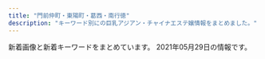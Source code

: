 ```yaml
---
title: "門前仲町・東陽町・葛西・南行徳"
description: "キーワード別にの巨乳アジアン・チャイナエステ嬢情報をまとめました。"
---
```


新着画像と新着キーワードをまとめています。
2021年05月29日の情報です。

<DmmAffiliateIns />
<KeywordTable
  shops={
    [
    {
        "keywords": {},
        "url": "http://www.madonna.work/",
        "station": "\u884c\u5fb3\u99c5\u5317\u53e3",
        "img_links": [
            "http://www.madonna.work/images/tel.jpg",
            "http://www.madonna.work/images/int2.jpg",
            "http://www.madonna.work/images/2.jpg",
            "http://www.madonna.work/images/sys4.jpg",
            "http://www.madonna.work/images/news.jpg",
            "http://www.madonna.work/img/mio1.jpg",
            "http://www.madonna.work/images/head.jpg",
            "http://www.madonna.work/images/mobile.jpg",
            "http://www.madonna.work/images/int1.jpg",
            "http://www.madonna.work/img/arisa1.jpg",
            "http://www.madonna.work/images/sys2.jpg",
            "http://www.madonna.work/img/yuyu1.jpg",
            "http://www.madonna.work/images/4.jpg",
            "http://www.madonna.work/images/info.jpg",
            "http://www.madonna.work/images/interior_t.jpg",
            "http://www.madonna.work/images/ac1.jpg",
            "http://www.madonna.work/images/ac2.jpg",
            "http://www.madonna.work/images/sys3.jpg",
            "http://www.madonna.work/img/aya1.jpg",
            "http://www.madonna.work/images/1.jpg",
            "http://www.madonna.work/images/3.jpg",
            "http://www.madonna.work/images/staff_t.jpg",
            "http://www.madonna.work/images/sys1.jpg",
            "http://www.madonna.work/images/rec1.jpg",
            "http://www.madonna.work/images/rec2.jpg"
        ],
        "name": "\u84ee\u82b1"
    },
    {
        "name": "\u7652\u3057\u306e\u5929\u4f7f",
        "url": "http://surtaop.xyz/",
        "img_links": [
            "http://surtaop.xyz/uploads/210317/1-21031GIRI13.jpg",
            "http://surtaop.xyz/uploads/210317/1-21031GI910535.jpg",
            "http://surtaop.xyz/templets/default/picture/head1.jpg",
            "http://surtaop.xyz/templets/default/picture/rec1.png",
            "http://surtaop.xyz/templets/default/picture/interior_t.png",
            "http://surtaop.xyz/templets/default/picture/staff_t.png",
            "http://surtaop.xyz/uploads/210317/1-21031GIPcZ.jpg",
            "http://surtaop.xyz/templets/default/picture/news.jpg",
            "http://surtaop.xyz/templets/default/picture/rec2.png",
            "http://surtaop.xyz/uploads/210317/1-21031GIH3224.jpg",
            "http://surtaop.xyz/templets/default/picture/line.png",
            "http://surtaop.xyz/templets/default/picture/sm.jpg",
            "http://surtaop.xyz/uploads/210317/1-21031GI550H3.jpg",
            "http://surtaop.xyz/templets/default/picture/int3.png",
            "http://surtaop.xyz/templets/default/picture/concept.jpg",
            "http://surtaop.xyz/templets/default/picture/ta0.jpg",
            "http://surtaop.xyz/uploads/210317/1-21031GIF5M0.jpg",
            "http://surtaop.xyz/templets/default/picture/int2.png",
            "http://surtaop.xyz/uploads/210317/1-21031GIK35c.jpg",
            "http://surtaop.xyz/templets/default/picture/sys1.png",
            "http://surtaop.xyz/templets/default/picture/int1.png",
            "http://surtaop.xyz/templets/default/picture/mobile.png"
        ],
        "station": "\u6728\u5834\u99c52\u756a\u51fa\u53e3",
        "keywords": {
            "D": 1
        }
    },
    {
        "url": "http://es-chinese.info/",
        "name": "Aries \u30a2\u30ea\u30a8\u30b9",
        "station": "\u884c\u5fb3\u99c5\u5317\u53e3",
        "keywords": {
            "\u30bb\u30af\u30b7\u30fc": 62,
            "F": 77,
            "G": 1,
            "E": 7
        },
        "img_links": [
            "http://es-chinese.info/wp-content/uploads/2020/11/yukina1_\u526f\u672c-212x300.jpg",
            "http://es-chinese.info/wp-content/uploads/2019/12/WeChat-Image_20191207141003.jpg",
            "http://es-chinese.info/wp-content/uploads/2021/01/aoyixd5_\u526f\u672c-500x750.jpg",
            "http://es-chinese.info/wp-content/uploads/2020/11/akanexd5_\u526f\u672c-500x750.jpg",
            "http://es-chinese.info/wp-content/uploads/2020/12/haruxd1_\u526f\u672c-500x750.jpg",
            "http://es-chinese.info/wp-content/uploads/2020/12/haruxd1_\u526f\u672c-576x1024.jpg",
            "http://es-chinese.info/wp-content/uploads/2020/11/akane6_\u526f\u672c-162x300.jpg",
            "http://es-chinese.info/wp-content/uploads/2021/04/miyukixd6_\u526f\u672c-500x750.jpg",
            "http://es-chinese.info/wp-content/uploads/2021/05/tomikaxd2_\u526f\u672c-500x750.jpg",
            "http://es-chinese.info/wp-content/uploads/2020/09/sana_\u526f\u672c-212x300.jpg",
            "http://es-chinese.info/wp-content/uploads/2021/01/aoyixd3_\u526f\u672c-212x300.jpg",
            "http://es-chinese.info/wp-content/themes/template-salon2/images/main1.jpg",
            "http://es-chinese.info/wp-content/uploads/2020/12/haruxd2_\u526f\u672c-169x300.jpg",
            "http://es-chinese.info/wp-content/uploads/2020/09/ayimixd_\u526f\u672c-1-169x300.jpg",
            "http://es-chinese.info/wp-content/uploads/2019/12/WeChat-Image_20191207140959.jpg",
            "http://es-chinese.info/wp-content/uploads/2020/04/hina1_\u526f\u672c-500x750.jpg",
            "http://es-chinese.info/wp-content/uploads/2021/02/mireyixd4_\u526f\u672c-216x300.jpg",
            "http://es-chinese.info/wp-content/uploads/2020/09/ayimixd_\u526f\u672c-1-577x1024.jpg",
            "http://es-chinese.info/wp-content/uploads/2021/01/aoyixd5_\u526f\u672c.jpg",
            "http://es-chinese.info/wp-content/uploads/2020/11/sayumixd1_\u526f\u672c-500x750.jpg",
            "http://es-chinese.info/wp-content/uploads/2021/05/tomikaxd1_\u526f\u672c-212x300.jpg",
            "http://es-chinese.info/wp-content/uploads/2020/11/mayixd2_\u526f\u672c-162x300.jpg",
            "http://es-chinese.info/wp-content/uploads/2020/11/mayixd1_\u526f\u672c_\u526f\u672c.jpg",
            "http://es-chinese.info/wp-content/uploads/2020/11/akanexd5_\u526f\u672c-745x1024.jpg",
            "http://es-chinese.info/wp-content/uploads/2021/02/mireyixd3_\u526f\u672c-500x750.jpg",
            "http://es-chinese.info/wp-content/uploads/2021/01/eri2_\u526f\u672c-228x300.jpg",
            "http://es-chinese.info/wp-content/uploads/2021/01/aoyixd4_\u526f\u672c-500x750.jpg",
            "http://es-chinese.info/wp-content/uploads/2020/09/sana_\u526f\u672c-500x750.jpg",
            "http://es-chinese.info/wp-content/uploads/2020/09/hare1_\u526f\u672c-169x300.jpg",
            "http://es-chinese.info/wp-content/uploads/2021/02/mireyixd1_\u526f\u672c.jpg",
            "http://es-chinese.info/wp-content/uploads/2020/11/mayixd2_\u526f\u672c.jpg",
            "http://es-chinese.info/wp-content/uploads/2020/09/ayimixd_\u526f\u672c-1-500x750.jpg",
            "http://es-chinese.info/wp-content/themes/template-salon2/images/header-tel.png",
            "http://es-chinese.info/wp-content/uploads/2021/01/eri1_\u526f\u672c-752x1024.jpg",
            "http://es-chinese.info/wp-content/uploads/2021/05/tomikaxd2_\u526f\u672c.jpg",
            "http://es-chinese.info/wp-content/uploads/2020/04/hina1_\u526f\u672c-167x300.jpg",
            "http://es-chinese.info/wp-content/uploads/2021/04/miyukixd5_\u526f\u672c.jpg",
            "http://es-chinese.info/wp-content/uploads/2021/04/miyukixd6_\u526f\u672c.jpg",
            "http://es-chinese.info/wp-content/uploads/2021/02/mireyixd1_\u526f\u672c-500x750.jpg",
            "http://es-chinese.info/wp-content/uploads/2021/04/miyukixd5_\u526f\u672c-225x300.jpg",
            "http://es-chinese.info/wp-content/uploads/2021/02/mireyixd4_\u526f\u672c-500x750.jpg",
            "http://es-chinese.info/wp-content/uploads/2020/11/yukina1_\u526f\u672c-500x750.jpg",
            "http://es-chinese.info/wp-content/uploads/2020/11/ayimixd3_\u526f\u672c-169x300.jpg",
            "http://es-chinese.info/wp-content/uploads/2021/02/mireyixd3_\u526f\u672c-221x300.jpg",
            "http://es-chinese.info/wp-content/uploads/2020/11/mayixd2_\u526f\u672c-500x750.jpg",
            "http://es-chinese.info/wp-content/uploads/2021/04/miyukixd5_\u526f\u672c-500x750.jpg",
            "http://es-chinese.info/wp-content/uploads/2020/11/yukina2_\u526f\u672c-209x300.jpg",
            "http://es-chinese.info/wp-content/themes/template-salon2/images/bnr.jpg",
            "http://es-chinese.info/wp-content/themes/template-salon2/images/noimg.jpg",
            "http://es-chinese.info/wp-content/uploads/2020/11/yukina2_\u526f\u672c-500x750.jpg",
            "http://es-chinese.info/wp-content/uploads/2020/11/mayixd1_\u526f\u672c_\u526f\u672c-165x300.jpg",
            "http://es-chinese.info/wp-content/uploads/2020/12/haruxd1_\u526f\u672c-169x300.jpg",
            "http://es-chinese.info/wp-content/uploads/2021/01/aoyixd5_\u526f\u672c-212x300.jpg",
            "http://es-chinese.info/wp-content/uploads/2021/01/aoyixd4_\u526f\u672c.jpg",
            "http://es-chinese.info/wp-content/uploads/2021/01/aoyixd3_\u526f\u672c-500x750.jpg",
            "http://es-chinese.info/wp-content/uploads/2020/09/hare1_\u526f\u672c-500x750.jpg",
            "http://es-chinese.info/wp-content/uploads/2021/01/eri1_\u526f\u672c-220x300.jpg",
            "http://es-chinese.info/wp-content/uploads/2020/11/yukina2_\u526f\u672c.jpg",
            "http://es-chinese.info/wp-content/uploads/2021/02/mireyixd3_\u526f\u672c.jpg",
            "http://es-chinese.info/wp-content/uploads/2019/12/WeChat-Image_20191207141006-768x1024.jpg",
            "http://es-chinese.info/wp-content/uploads/2020/11/mayixd1_\u526f\u672c_\u526f\u672c-500x750.jpg",
            "http://es-chinese.info/wp-content/uploads/2021/05/sakixd2_\u526f\u672c-500x750.jpg",
            "http://es-chinese.info/wp-content/uploads/2019/12/WeChat-Image_20191207141010-768x1024.jpg",
            "http://es-chinese.info/wp-content/uploads/2021/01/aoyixd4_\u526f\u672c-212x300.jpg",
            "http://es-chinese.info/wp-content/uploads/2021/05/sakixd2_\u526f\u672c.jpg",
            "http://es-chinese.info/wp-content/uploads/2020/11/mayixd2_\u526f\u672c-552x1024.jpg",
            "http://es-chinese.info/wp-content/uploads/2021/02/mireyixd4_\u526f\u672c.jpg",
            "http://es-chinese.info/wp-content/uploads/2020/11/sayumixd1_\u526f\u672c-218x300.jpg",
            "http://es-chinese.info/wp-content/uploads/2021/01/eri1_\u526f\u672c-500x750.jpg",
            "http://es-chinese.info/wp-content/uploads/2021/01/aoyixd3_\u526f\u672c.jpg",
            "http://es-chinese.info/wp-content/uploads/2020/01/aya4_\u526f\u672c-500x750.jpg",
            "http://es-chinese.info/wp-content/uploads/2021/05/tomikaxd2_\u526f\u672c-212x300.jpg",
            "http://es-chinese.info/wp-content/uploads/2020/11/yukina1_\u526f\u672c.jpg"
        ]
    },
    {
        "keywords": {
            "87": 29,
            "88": 23,
            "82": 8,
            "C": 45,
            "E": 23,
            "85": 30,
            "D": 73,
            "86": 51
        },
        "station": "\u884c\u5fb3\u99c5",
        "name": "Pussy Cat",
        "img_links": [
            "http://www.pussycat.esjoho.com/files/011.jpg",
            "http://www.pussycat.esjoho.com/files/022-02.jpg",
            "http://www.pussycat.esjoho.com/photo_news/upimg/510715f1e53af03bef_0.jpg",
            "http://www.pussycat.esjoho.com/photo_news/upimg/50003604f11c6021a3_0.jpg",
            "http://www.pussycat.esjoho.com/photo_news/upimg/877905d08471b23032_0.jpg",
            "http://www.pussycat.esjoho.com/images/m1.jpg",
            "http://www.pussycat.esjoho.com/photo_news/upimg/336315ba0d3aaaff3b_0.jpg",
            "http://www.pussycat.esjoho.com/photo_news/upimg/287875b8345a0f195d_0.jpg",
            "http://www.pussycat.esjoho.com/images/slider-img002.jpg",
            "http://www.pussycat.esjoho.com/photo_news/upimg/796335c3324299839a_0.jpg",
            "http://www.pussycat.esjoho.com/files/041-02.jpg",
            "http://www.pussycat.esjoho.com/files/016-02.jpg",
            "http://www.pussycat.esjoho.com/files/018-03.jpg",
            "http://www.pussycat.esjoho.com/photo_news/upimg/527315e31414915ded_1.jpg",
            "http://www.pussycat.esjoho.com/images/rsubt2.png",
            "http://www.pussycat.esjoho.com/images/rsubt5.png",
            "http://www.pussycat.esjoho.com/files/010-02.jpg",
            "http://www.pussycat.esjoho.com/files/016-03.jpg",
            "http://www.pussycat.esjoho.com/files/012.jpg",
            "http://www.pussycat.esjoho.com/files/014-02.jpg",
            "http://www.pussycat.esjoho.com/files/028-02.jpg",
            "http://www.pussycat.esjoho.com/photo_news/upimg/646585db681550282a_0.jpg",
            "http://www.pussycat.esjoho.com/images/slider-img001.jpg",
            "http://www.pussycat.esjoho.com/photo_news/upimg/943465c38225f78a78_0.jpg",
            "http://www.pussycat.esjoho.com/files/012-03.jpg",
            "http://www.pussycat.esjoho.com/images/m6.jpg",
            "http://www.pussycat.esjoho.com/files/013-02.jpg",
            "http://www.pussycat.esjoho.com/photo_news/upimg/890295b1f7ebb0b15a_1.jpg",
            "http://www.pussycat.esjoho.com/files/047-02.jpg",
            "http://www.pussycat.esjoho.com/files/014.jpg",
            "http://www.pussycat.esjoho.com/files/042-03.jpg",
            "http://www.pussycat.esjoho.com/files/022.jpg",
            "http://www.pussycat.esjoho.com/files/039-03.jpg",
            "http://www.pussycat.esjoho.com/photo_news/upimg/527315e31414915ded_0.jpg",
            "http://www.pussycat.esjoho.com/images/b-online.png",
            "http://www.pussycat.esjoho.com/files/047-03.jpg",
            "http://www.pussycat.esjoho.com/images/m3.jpg",
            "http://www.pussycat.esjoho.com/files/010.jpg",
            "http://www.pussycat.esjoho.com/photo_news/upimg/588496059ae5e97040_0.jpg",
            "http://www.pussycat.esjoho.com/photo_news/upimg/924275fc7211843872_0.jpg",
            "http://www.pussycat.esjoho.com/photo_news/upimg/698175c8b541154864_0.jpg",
            "http://www.pussycat.esjoho.com/images/m2.jpg",
            "http://www.pussycat.esjoho.com/files/010-03.jpg",
            "http://www.pussycat.esjoho.com/photo_news/upimg/20230606aa9f5b1af9_0.jpg",
            "http://www.pussycat.esjoho.com/files/038-02.jpg",
            "http://www.pussycat.esjoho.com/files/028-03.jpg",
            "http://www.pussycat.esjoho.com/files/017-02.jpg",
            "http://www.pussycat.esjoho.com/files/011-02.jpg",
            "http://www.pussycat.esjoho.com/files/024-03.jpg",
            "http://www.pussycat.esjoho.com/images/rsubt1.png",
            "http://www.pussycat.esjoho.com/photo_news/upimg/698295d75fbe2cd885_0.jpg",
            "http://www.pussycat.esjoho.com/files/041.jpg",
            "http://www.pussycat.esjoho.com/files/014-03.jpg",
            "http://www.pussycat.esjoho.com/photo_news/upimg/831555c0f56a6077d2_1.jpg",
            "http://www.pussycat.esjoho.com/photo_news/upimg/819355b87bfb3e4692_0.jpg",
            "http://www.pussycat.esjoho.com/photo_news/upimg/194565b4308eccaf74_0.jpg",
            "http://www.pussycat.esjoho.com/photo_news/upimg/738215f5076539165d_0.jpg",
            "http://www.pussycat.esjoho.com/files/021-02.jpg",
            "http://www.pussycat.esjoho.com/photo_news/upimg/828135e4b6e272dcc3_0.jpg",
            "http://www.pussycat.esjoho.com/files/045-02.jpg",
            "http://www.pussycat.esjoho.com/photo_news/upimg/920375fd9d44baad7f_0.jpg",
            "http://www.pussycat.esjoho.com/files/018.jpg",
            "http://www.pussycat.esjoho.com/images/rsubt6.png",
            "http://www.pussycat.esjoho.com/images/esthe1.jpg",
            "http://www.pussycat.esjoho.com/photo_news/upimg/759985c3c5c332d36e_0.jpg",
            "http://www.pussycat.esjoho.com/files/017.jpg",
            "http://www.pussycat.esjoho.com/photo_news/upimg/267825fe2ffc12c39d_1.jpg",
            "http://www.pussycat.esjoho.com/images/b-tel.png",
            "http://www.pussycat.esjoho.com/files/016.jpg",
            "http://www.pussycat.esjoho.com/files/042.jpg",
            "http://www.pussycat.esjoho.com/images/rsubt7.png",
            "http://www.pussycat.esjoho.com/files/042-02.jpg",
            "http://www.pussycat.esjoho.com/files/011-03.jpg",
            "http://www.pussycat.esjoho.com/files/041-03.jpg",
            "http://www.pussycat.esjoho.com/files/021.jpg",
            "http://www.pussycat.esjoho.com/files/045-03.jpg",
            "http://www.pussycat.esjoho.com/photo_news/upimg/6893260950ddb87f5c_0.jpg",
            "http://www.pussycat.esjoho.com/images/rsubt4.png",
            "http://www.pussycat.esjoho.com/files/015-02.jpg",
            "http://www.pussycat.esjoho.com/photo_news/upimg/442605d3f99cdb9471_0.jpg",
            "http://www.pussycat.esjoho.com/files/021-03.jpg",
            "http://www.pussycat.esjoho.com/photo_news/upimg/228465ef03565baeb2_0.jpg",
            "http://www.pussycat.esjoho.com/photo_news/upimg/14404609e34daec506_1.jpg",
            "http://www.pussycat.esjoho.com/photo_news/upimg/831555c0f56a6077d2_0.jpg",
            "http://www.pussycat.esjoho.com/photo_news/upimg/787045c8b54142c99d_0.jpg",
            "http://www.pussycat.esjoho.com/images/m4.jpg",
            "http://www.pussycat.esjoho.com/photo_news/upimg/955745e5735b0ad897_1.jpg",
            "http://www.pussycat.esjoho.com/files/038.jpg",
            "http://www.pussycat.esjoho.com/images/esthe2.jpg",
            "http://www.pussycat.esjoho.com/photo_news/upimg/904465b6c0c62502fb_0.jpg",
            "http://www.pussycat.esjoho.com/files/017-03.jpg",
            "http://www.pussycat.esjoho.com/photo_news/upimg/955745e5735b0ad897_0.jpg",
            "http://www.pussycat.esjoho.com/files/015.jpg",
            "http://www.pussycat.esjoho.com/photo_news/upimg/739045f97e90e854d5_0.jpg",
            "http://www.pussycat.esjoho.com/photo_news/upimg/267825fe2ffc12c39d_0.jpg",
            "http://www.pussycat.esjoho.com/photo_news/upimg/7851160af5aaf5923e_0.jpg",
            "http://www.pussycat.esjoho.com/files/013.jpg",
            "http://www.pussycat.esjoho.com/images/rsubt3.png",
            "http://www.pussycat.esjoho.com/files/022-03.jpg",
            "http://www.pussycat.esjoho.com/files/013-03.jpg",
            "http://www.pussycat.esjoho.com/photo_news/upimg/810955b1a46afe8052_0.jpg",
            "http://www.pussycat.esjoho.com/files/018-02.jpg",
            "http://www.pussycat.esjoho.com/files/047.jpg",
            "http://www.pussycat.esjoho.com/files/024.jpg",
            "http://www.pussycat.esjoho.com/files/039-02.jpg",
            "http://www.pussycat.esjoho.com/images/tel2.png",
            "http://www.pussycat.esjoho.com/files/039.jpg",
            "http://www.pussycat.esjoho.com/images/esthe3.jpg",
            "http://www.pussycat.esjoho.com/photo_news/upimg/539325db2737770376_0.jpg",
            "http://www.pussycat.esjoho.com/photo_news/upimg/764145ff82dd89bbf9_0.jpg",
            "http://www.pussycat.esjoho.com/files/045.jpg",
            "http://www.pussycat.esjoho.com/files/012-02.jpg",
            "http://www.pussycat.esjoho.com/photo_news/upimg/793885bb1ce8539488_0.jpg",
            "http://www.pussycat.esjoho.com/files/024-02.jpg",
            "http://www.pussycat.esjoho.com/files/028.jpg",
            "http://www.pussycat.esjoho.com/files/015-03.jpg",
            "http://www.pussycat.esjoho.com/photo_news/upimg/556035b3207e240b54_0.jpg",
            "http://www.pussycat.esjoho.com/photo_news/upimg/14404609e34daec506_0.jpg",
            "http://www.pussycat.esjoho.com/files/038-03.jpg",
            "http://www.pussycat.esjoho.com/photo_news/upimg/312165e12adadc0638_0.jpg",
            "http://www.pussycat.esjoho.com/photo_news/upimg/440565e16a8a498ba0_0.jpg"
        ],
        "url": "http://www.pussycat.esjoho.com/"
    },
    {
        "url": "http://rlx-aroma.com/",
        "name": "Lucky",
        "keywords": {
            "C": 34
        },
        "img_links": [
            "http://rlx-aroma.com/staff/moe/01.jpg",
            "http://rlx-aroma.com/staff/ruru/01mb.jpg",
            "http://rlx-aroma.com/staff/ruru/01.jpg",
            "http://rlx-aroma.com/staff/happy/02.jpg",
            "http://rlx-aroma.com/staff/yuriya/01mb.jpg",
            "http://rlx-aroma.com/staff/sizuka/01mb.jpg",
            "http://rlx-aroma.com/staff/mei/01mb.jpg",
            "http://rlx-aroma.com/staff/lala/02.jpg",
            "http://rlx-aroma.com/img/ttl_tgirl.png",
            "http://rlx-aroma.com/i/files/homeimg.jpg",
            "http://rlx-aroma.com/img/access/road4.jpg",
            "http://rlx-aroma.com/staff/emi/01.jpg",
            "http://rlx-aroma.com/staff/ayaka/02.jpg",
            "http://rlx-aroma.com/staff/megumi/01mb.jpg",
            "http://rlx-aroma.com/staff/natumi/02.jpg",
            "http://rlx-aroma.com/staff/hina/01mb.jpg",
            "http://rlx-aroma.com/staff/haru/02.jpg",
            "http://rlx-aroma.com/staff/sasa/02.jpg",
            "http://rlx-aroma.com/staff/haru/01mb.jpg",
            "http://rlx-aroma.com/staff/kiki/02.jpg",
            "http://rlx-aroma.com/staff/ami/02.jpg",
            "http://rlx-aroma.com/staff/mei/01.jpg",
            "http://rlx-aroma.com/staff/kaori/01mb.jpg",
            "http://rlx-aroma.com/staff/hina/01.jpg",
            "http://rlx-aroma.com/staff/hina/03.jpg",
            "http://rlx-aroma.com/staff/megumi/01.jpg",
            "http://rlx-aroma.com/img/ttl_mobile.png",
            "http://rlx-aroma.com/staff/megumi/02.jpg",
            "http://rlx-aroma.com/staff/sasa/01mb.jpg",
            "http://rlx-aroma.com/staff/yuyu/02.jpg",
            "http://rlx-aroma.com/staff/hina/02.jpg",
            "http://rlx-aroma.com/img/ttl_staffp.png",
            "http://rlx-aroma.com/staff/kiki/01mb.jpg",
            "http://rlx-aroma.com/staff/hitomi/01.jpg",
            "http://rlx-aroma.com/img/access/road1.jpg",
            "http://rlx-aroma.com/staff/moe/02.jpg",
            "http://rlx-aroma.com/staff/emi/01mb.jpg",
            "http://rlx-aroma.com/staff/mirai/02.jpg",
            "http://rlx-aroma.com/staff/mirai/01.jpg",
            "http://rlx-aroma.com/staff/koko/01mb.jpg",
            "http://rlx-aroma.com/img/profsub1btm.png",
            "http://rlx-aroma.com/staff/yoko/01.jpg",
            "http://rlx-aroma.com/staff/mei/02.jpg",
            "http://rlx-aroma.com/staff/koko/02.jpg",
            "http://rlx-aroma.com/staff/mirai/01mb.jpg",
            "http://rlx-aroma.com/img/ttl_tnew.png",
            "http://rlx-aroma.com/staff/kaori/02.jpg",
            "http://rlx-aroma.com/img/frameb.png",
            "http://rlx-aroma.com/staff/yuriya/02.jpg",
            "http://rlx-aroma.com/staff/natumi/01.jpg",
            "http://rlx-aroma.com/staff/ami/01.jpg",
            "http://rlx-aroma.com/staff/hitomi/01mb.jpg",
            "http://rlx-aroma.com/staff/haru/01.jpg",
            "http://rlx-aroma.com/img/access/roaddm.png",
            "http://rlx-aroma.com/staff/moe/01mb.jpg",
            "http://rlx-aroma.com/staff/momo/01.jpg",
            "http://rlx-aroma.com/img/ttl_info.png",
            "http://rlx-aroma.com/img/detailbback.png",
            "http://rlx-aroma.com/staff/momo/01mb.jpg",
            "http://rlx-aroma.com/staff/sizuka/01.jpg",
            "http://rlx-aroma.com/staff/lala/01.jpg",
            "http://rlx-aroma.com/staff/yuriya/01.jpg",
            "http://rlx-aroma.com/img/backbtn.png",
            "http://rlx-aroma.com/staff/yoko/02.jpg",
            "http://rlx-aroma.com/staff/happy/01mb.jpg",
            "http://rlx-aroma.com/staff/ai/01mb.jpg",
            "http://rlx-aroma.com/pic/head.png",
            "http://rlx-aroma.com/staff/ayaka/01mb.jpg",
            "http://rlx-aroma.com/staff/natumi/01mb.jpg",
            "http://rlx-aroma.com/staff/kaori/01.jpg",
            "http://rlx-aroma.com/staff/lala/01mb.jpg",
            "http://rlx-aroma.com/staff/sasa/01.jpg",
            "http://rlx-aroma.com/staff/ruru/02.jpg",
            "http://rlx-aroma.com/staff/emi/02.jpg",
            "http://rlx-aroma.com/staff/ayaka/01.jpg",
            "http://rlx-aroma.com/staff/sachiko/01.jpg",
            "http://rlx-aroma.com/staff/koko/01.jpg",
            "http://rlx-aroma.com/staff/kiki/01.jpg",
            "http://rlx-aroma.com/staff/momo/02.jpg",
            "http://rlx-aroma.com/img/ttl_pickup.png",
            "http://rlx-aroma.com/staff/sachiko/01mb.jpg",
            "http://rlx-aroma.com/staff/yuyu/01.jpg",
            "http://rlx-aroma.com/img/ttl_rec.png",
            "http://rlx-aroma.com/img/access/road3.jpg",
            "http://rlx-aroma.com/staff/sachiko/02.jpg",
            "http://rlx-aroma.com/staff/yoko/01mb.jpg",
            "http://rlx-aroma.com/staff/happy/01.jpg",
            "http://rlx-aroma.com/img/access/road2.jpg",
            "http://rlx-aroma.com/staff/yuyu/01mb.jpg",
            "http://rlx-aroma.com/img/ttl_staff.png",
            "http://rlx-aroma.com/staff/sizuka/02.jpg",
            "http://rlx-aroma.com/staff/hitomi/02.jpg",
            "http://rlx-aroma.com/staff/ai/02.jpg",
            "http://rlx-aroma.com/staff/ai/01.jpg",
            "http://rlx-aroma.com/staff/ami/01mb.jpg",
            "http://rlx-aroma.com/img/profsub2.png"
        ],
        "station": "\u9580\u524d\u4ef2\u753a\u99c52\u756a\u51fa\u53e3"
    },
    {
        "name": "\u884c\u5fb3\u5b66\u5712",
        "station": "\u884c\u5fb3\u99c5\u5357\u53e3",
        "img_links": [
            "http://gakuen.xyz.mn/photos/sites/71/2019/09/2019092719211853.jpg",
            "http://gakuen.xyz.mn/images/pick.jpg",
            "http://gakuen.xyz.mn/photos/sites/71/2020/11/2020111416130515.jpg",
            "http://gakuen.xyz.mn/images/s_staff.jpg",
            "http://gakuen.xyz.mn/photos/sites/71/2020/02/2020022210241571.jpg",
            "http://gakuen.xyz.mn/images/1.jpg",
            "http://gakuen.xyz.mn/photos/sites/71/2020/03/2020032610084881.jpg",
            "http://gakuen.xyz.mn/photos/sites/71/2020/02/2020022618290662.jpg",
            "http://gakuen.xyz.mn/images/info.jpg",
            "http://gakuen.xyz.mn/images/news1.jpg",
            "http://gakuen.xyz.mn/photos/sites/71/2020/01/2020010713430218.jpg",
            "http://gakuen.xyz.mn/photos/sites/71/2021/01/2021011516005173.jpeg",
            "http://gakuen.xyz.mn/photos/sites/71/2021/04/2021040917371526.jpg",
            "http://gakuen.xyz.mn/images/g10.jpg",
            "http://gakuen.xyz.mn/photos/sites/71/2021/05/2021052120233061.jpeg",
            "http://gakuen.xyz.mn/photos/sites/71/2019/12/2019121619230170.jpg",
            "http://gakuen.xyz.mn/images/mobile.jpg",
            "http://gakuen.xyz.mn/photos/sites/71/2019/10/2019102816572380.jpg",
            "http://gakuen.xyz.mn/photos/sites/71/2021/04/2021041917464125-e1618822013542.jpeg",
            "http://gakuen.xyz.mn/photos/sites/71/2020/08/2020081616440837.jpg",
            "http://gakuen.xyz.mn/photos/sites/71/2019/10/2019102420321841.jpg",
            "http://gakuen.xyz.mn/photos/sites/71/2020/02/2020021414323643.jpg",
            "http://gakuen.xyz.mn/photos/sites/71/2020/02/2020020317060366.jpg",
            "http://gakuen.xyz.mn/photos/sites/71/2021/05/2021052120233061-e1621596219264.jpeg",
            "http://gakuen.xyz.mn/images/top.jpg",
            "http://gakuen.xyz.mn/photos/sites/71/2020/02/2020020317175855.jpg",
            "http://gakuen.xyz.mn/photos/sites/71/2021/05/2021050319020862-e1620036139572.jpeg",
            "http://gakuen.xyz.mn/photos/sites/71/2021/05/2021050715571489.jpg",
            "http://gakuen.xyz.mn/images/g3.jpg",
            "http://gakuen.xyz.mn/photos/sites/71/2020/06/2020062110420119.jpg",
            "http://gakuen.xyz.mn/images/2.jpg",
            "http://gakuen.xyz.mn/photos/sites/71/2020/12/2020122014304059.jpg",
            "http://gakuen.xyz.mn/photos/sites/71/2020/11/2020112517584561.jpg",
            "http://gakuen.xyz.mn/images/staff_bj3.jpg",
            "http://gakuen.xyz.mn/images/g16.jpg",
            "http://gakuen.xyz.mn/images/g8.jpg",
            "http://gakuen.xyz.mn/photos/sites/71/2019/10/2019101811500268.jpg",
            "http://gakuen.xyz.mn/photos/sites/71/2020/09/2020092819121522.jpg",
            "http://gakuen.xyz.mn/images/s_link.jpg",
            "http://gakuen.xyz.mn/photos/sites/71/2019/09/2019092719211544.jpg",
            "http://gakuen.xyz.mn/photos/sites/71/2021/04/2021040917170299-e1617956231868.jpeg",
            "http://gakuen.xyz.mn/images/g2.jpg",
            "http://gakuen.xyz.mn/photos/sites/71/2020/06/2020061015582330.jpg",
            "http://gakuen.xyz.mn/photos/sites/71/2021/04/2021041917552189.jpg",
            "http://gakuen.xyz.mn/photos/sites/71/2020/01/2020011015294716.jpg",
            "http://gakuen.xyz.mn/photos/sites/71/2019/10/2019101811390877.jpg",
            "http://gakuen.xyz.mn/images/s_cosplay.jpg",
            "http://gakuen.xyz.mn/photos/sites/71/2019/12/2019120817483319.jpg",
            "http://gakuen.xyz.mn/photos/sites/71/2021/04/2021042719583960-e1619521127868.jpeg",
            "http://gakuen.xyz.mn/photos/sites/71/2020/10/2020102412595563.jpg",
            "http://gakuen.xyz.mn/images/info2.jpg",
            "http://gakuen.xyz.mn/photos/sites/71/2021/04/2021042810263779.jpg",
            "http://gakuen.xyz.mn/images/g7.jpg",
            "http://gakuen.xyz.mn/photos/sites/71/2020/07/2020072818553775.jpg",
            "http://gakuen.xyz.mn/images/g13.jpg",
            "http://gakuen.xyz.mn/photos/sites/71/2021/04/2021040917343160.jpg",
            "http://gakuen.xyz.mn/photos/sites/71/2020/04/2020040816463188.jpg",
            "http://gakuen.xyz.mn/images/g1.jpg",
            "http://gakuen.xyz.mn/images/g15.jpg",
            "http://gakuen.xyz.mn/photos/sites/71/2020/03/2020030915313184.jpeg",
            "http://gakuen.xyz.mn/photos/sites/71/2019/11/2019111517040618.jpg",
            "http://gakuen.xyz.mn/images/g17.jpg"
        ],
        "keywords": {
            "D": 10,
            "G": 2,
            "E": 2,
            "F": 4
        },
        "url": "http://gakuen.xyz.mn/"
    },
    {
        "station": "\u897f\u845b\u897f\u99c5\u5317\u53e3",
        "img_links": [],
        "url": "http://k-este.info/",
        "keywords": {},
        "name": "\u30b9\u30a4\u30fc\u30c8\u30cf\u30fc\u30c8"
    },
    {
        "keywords": {
            "C": 1,
            "85": 2,
            "86": 1,
            "D": 3,
            "84": 1
        },
        "name": "\u685c\u8272",
        "station": "\u884c\u5fb3\u99c5\u5357\u53e3",
        "img_links": [
            "http://sakurairo.msa.jp/images/staff/staff_01d.jpg",
            "http://sakurairo.msa.jp/images/staff/staff_04d.jpg",
            "http://sakurairo.msa.jp/images/home/index_a.png",
            "http://sakurairo.msa.jp/images/home/index_d.png",
            "http://sakurairo.msa.jp/images/top/top_08.png",
            "http://sakurairo.msa.jp/images/staff/staff_03.png",
            "http://sakurairo.msa.jp/images/top_01.png",
            "http://sakurairo.msa.jp/images/home/index_01.png",
            "http://sakurairo.msa.jp/images/home/index_tel.png",
            "http://sakurairo.msa.jp/images/top/top_04.jpg",
            "http://sakurairo.msa.jp/images/top/top_03.jpg",
            "http://sakurairo.msa.jp/images/home/index_10.png",
            "http://sakurairo.msa.jp/images/home/index_12.png",
            "http://sakurairo.msa.jp/images/home/index_14.png",
            "http://sakurairo.msa.jp/images/page_top.png",
            "http://sakurairo.msa.jp/images/home/index_09.png",
            "http://sakurairo.msa.jp/images/top/top_06.jpg",
            "http://sakurairo.msa.jp/images/home/campaign_02.jpg",
            "http://sakurairo.msa.jp/images/staff/staff_07e.jpg",
            "http://sakurairo.msa.jp/images/staff/staff_01.png",
            "http://sakurairo.msa.jp/images/top/top_01.jpg",
            "http://sakurairo.msa.jp/images/headerParts01.png",
            "http://sakurairo.msa.jp/images/top_flash_01.jpg",
            "http://sakurairo.msa.jp/images/home/index_06.png",
            "http://sakurairo.msa.jp/images/top_04.png",
            "http://sakurairo.msa.jp/images/home/index_05.png",
            "http://sakurairo.msa.jp/images/home/index_b.png",
            "http://sakurairo.msa.jp/images/home/index_13.png",
            "http://sakurairo.msa.jp/images/top/top_05.jpg",
            "http://sakurairo.msa.jp/images/home/top.jpg",
            "http://sakurairo.msa.jp/images/home/index_15.png",
            "http://sakurairo.msa.jp/images/home/index_19.png",
            "http://sakurairo.msa.jp/images/top/top_02.jpg",
            "http://sakurairo.msa.jp/images/home/campaign_01.jpg",
            "http://sakurairo.msa.jp/images/home/index_11.png",
            "http://sakurairo.msa.jp/images/staff/staff_02d.jpg",
            "http://sakurairo.msa.jp/images/home/index_c.png",
            "http://sakurairo.msa.jp/images/top_flash_02.jpg",
            "http://sakurairo.msa.jp/images/staff/staff_03d.jpg",
            "http://sakurairo.msa.jp/images/home/index_17.png",
            "http://sakurairo.msa.jp/images/top_02.png",
            "http://sakurairo.msa.jp/images/home/index_07.png"
        ],
        "url": "http://sakurairo.msa.jp/"
    },
    {
        "name": "\u7483\u6765",
        "url": "http://arelaxchel.este88.com/",
        "station": "\u6d66\u5b89\u99c5\u5357\u53e3",
        "keywords": {},
        "img_links": [
            "http://arelaxchel.este88.com/gals/koko1.jpg",
            "http://arelaxchel.este88.com/images/ph1.jpg",
            "http://arelaxchel.este88.com/images/momo1.jpg",
            "http://arelaxchel.este88.com/images/kaori1.jpg",
            "http://arelaxchel.este88.com/images/r04.jpg",
            "http://arelaxchel.este88.com/images/kixyoko1.jpg",
            "http://arelaxchel.este88.com/images/r01.jpg",
            "http://arelaxchel.este88.com/img/mika1.jpg",
            "http://arelaxchel.este88.com/img/kaori1.jpg",
            "http://arelaxchel.este88.com/images/r02.jpg",
            "http://arelaxchel.este88.com/gals/risa1.jpg",
            "http://arelaxchel.este88.com/img/momo1.jpg",
            "http://arelaxchel.este88.com/images/mika1.jpg",
            "http://arelaxchel.este88.com/img/kixyoko1.jpg",
            "http://arelaxchel.este88.com/gals/sayuri1.jpg"
        ]
    },
    {
        "keywords": {
            "88": 2,
            "87": 4,
            "86": 2,
            "C": 2,
            "D": 6
        },
        "img_links": [
            "http://www.bestlove.esjp.info/images/m-top-right04.jpg",
            "http://www.bestlove.esjp.info/images/m-top-right01.jpg",
            "http://www.bestlove.esjp.info/images/m-head.jpg",
            "http://www.bestlove.esjp.info/images/m-right.jpg",
            "http://www.bestlove.esjp.info/images/m-top-right02.jpg",
            "http://www.bestlove.esjp.info/images/m-left.jpg",
            "http://www.bestlove.esjp.info/images/m-top02.jpg",
            "http://www.bestlove.esjp.info/photo_news/upimg/815346098f11be7c09_0.jpg",
            "http://www.bestlove.esjp.info/images/m-yejiao.jpg",
            "http://www.bestlove.esjp.info/files/001.jpg",
            "http://www.bestlove.esjp.info/images/m-top-right03.jpg",
            "http://www.bestlove.esjp.info/images/call.png",
            "http://www.bestlove.esjp.info/photo_news/upimg/20664608653e38f8a6_0.jpg",
            "http://www.bestlove.esjp.info/files/003.jpg",
            "http://www.bestlove.esjp.info/files/004.jpg",
            "http://www.bestlove.esjp.info/photo_news/upimg/849236066c0874c4c8_0.jpg",
            "http://www.bestlove.esjp.info/images/top-left01.jpg",
            "http://www.bestlove.esjp.info/files/002.jpg",
            "http://www.bestlove.esjp.info/images/m-top03.jpg"
        ],
        "station": "\u9580\u524d\u4ef2\u753a\u99c54\u756a\u53e3",
        "name": "Best Love",
        "url": "http://www.bestlove.esjp.info/"
    },
    {
        "name": "\u30e9\u30d6\u30ea\u30fc",
        "station": "\u884c\u5fb3\u99c5",
        "img_links": [
            "http://wientry.work/uploads/210204/1-2102041454259C.jpg",
            "http://wientry.work/static/picture/left.jpg",
            "http://wientry.work/static/picture/nav-004.png",
            "http://wientry.work/uploads/210204/1-2102041451144E.jpg",
            "http://wientry.work/uploads/210507/1-21050G440193I.jpg",
            "http://wientry.work/static/picture/right.jpg",
            "http://wientry.work/static/picture/nav-006.png",
            "http://wientry.work/static/picture/nav-002.png",
            "http://wientry.work/static/picture/tel.png",
            "http://wientry.work/static/picture/nav-003.png",
            "http://wientry.work/static/picture/top01.png",
            "http://wientry.work/static/picture/top003.jpg",
            "http://wientry.work/uploads/210204/1-210204145321421.jpg",
            "http://wientry.work/static/picture/nav-005.png",
            "http://wientry.work/static/picture/nav-001.png"
        ],
        "url": "http://wientry.work/",
        "keywords": {
            "C": 2,
            "88": 1,
            "\u4e73": 1,
            "84": 1,
            "D": 2,
            "85": 2
        }
    },
    {
        "station": "\u6728\u5834\u99c51\u756a\u51fa\u53e3",
        "url": "https://fussahoney.work/",
        "img_links": [
            "https://fussahoney.work/_src/55644660/img20210423214551710442.jpg",
            "https://fussahoney.work/_src/55644739/back.png",
            "https://fussahoney.work/_src/55644685/back.png",
            "https://fussahoney.work/_src/56512192/wechatimg405_20210527131244185.jpg",
            "https://fussahoney.work/_src/55932106/cam-21.jpg",
            "https://fussahoney.work/_src/55932107/cam-22.jpg",
            "https://fussahoney.work/_src/55644688/gallery1.jpg",
            "https://fussahoney.work/_src/55644680/img20210424195413788207.jpg",
            "https://fussahoney.work/_src/55644730/img20210424214533972247.jpg",
            "https://fussahoney.work/_src/55644710/gallery22.jpg",
            "https://fussahoney.work/_src/55644673/back.png",
            "https://fussahoney.work/_src/55644743/img20210424215411497301.jpg",
            "https://fussahoney.work/_src/55644706/gallery-22.jpg",
            "https://fussahoney.work/_src/55644663/img20210424151308520968.jpg",
            "https://fussahoney.work/_src/55644774/img20210425125358226802.png",
            "https://fussahoney.work/_src/55644729/img20210424214526317949.jpg",
            "https://fussahoney.work/_src/55644731/img20210424214533972247.jpg",
            "https://fussahoney.work/_src/55662288/cam2.jpg",
            "https://fussahoney.work/_src/55644747/img20210424215411497301.jpg",
            "https://fussahoney.work/_src/55644696/gallery5.jpg",
            "https://fussahoney.work/_src/55644641/navi_03.png",
            "https://fussahoney.work/_src/55644726/img20210424214526317949.jpg",
            "https://fussahoney.work/_src/56520519/test.jpg",
            "https://fussahoney.work/_src/55644668/back.png",
            "https://fussahoney.work/_src/55644690/gallery2.jpg",
            "https://fussahoney.work/_src/56512195/back.png",
            "https://fussahoney.work/_src/55644744/img20210424215411497301.jpg",
            "https://fussahoney.work/_src/55644770/index_08.png",
            "https://fussahoney.work/_src/55644701/back.png",
            "https://fussahoney.work/_src/55644652/slider4.png",
            "https://fussahoney.work/_src/55644698/gallery6.jpg",
            "https://fussahoney.work/_src/55644768/index_06.png",
            "https://fussahoney.work/_src/56512190/wechatimg405_20210527131244185.jpg",
            "https://fussahoney.work/_src/55644650/slider2.png",
            "https://fussahoney.work/_src/55662126/bannner.png",
            "https://fussahoney.work/_src/55644727/img20210424214533972247.jpg",
            "https://fussahoney.work/_src/55644721/back.png",
            "https://fussahoney.work/_src/55644737/img20210424215208455865.jpg",
            "https://fussahoney.work/_src/55644733/img20210424215208455865.jpg",
            "https://fussahoney.work/_src/55644736/img20210424215208455865.jpg",
            "https://fussahoney.work/_src/55644649/slider1.png",
            "https://fussahoney.work/_src/55644704/gallery-21.jpg",
            "https://fussahoney.work/_src/55644764/index_04.png",
            "https://fussahoney.work/_src/55644694/gallery4.jpg",
            "https://fussahoney.work/_src/55644643/navi_04.png",
            "https://fussahoney.work/_src/55644645/navi_05.png",
            "https://fussahoney.work/_src/55644676/img20210424195227478527.jpg",
            "https://fussahoney.work/_src/55644678/img20210424195339075333.jpg",
            "https://fussahoney.work/_src/55644746/img20210424215411497301.jpg",
            "https://fussahoney.work/_src/55644766/index_05.png",
            "https://fussahoney.work/_src/55644715/back.png",
            "https://fussahoney.work/_src/55647362/img20210425172639203334.png",
            "https://fussahoney.work/_src/55644708/gallery11.jpg",
            "https://fussahoney.work/_src/55644659/img20210423214544782918.jpg",
            "https://fussahoney.work/_src/56512189/wechatimg405_20210527131244185.jpg",
            "https://fussahoney.work/_src/55644728/img20210424214526317949.jpg",
            "https://fussahoney.work/_src/55644637/navi_01.png",
            "https://fussahoney.work/_src/55644734/img20210424215208455865.jpg",
            "https://fussahoney.work/_src/55662289/cam.jpg",
            "https://fussahoney.work/_src/55644658/img20210423214535183420.jpg",
            "https://fussahoney.work/_src/55644639/navi_02.png",
            "https://fussahoney.work/_src/55644749/back.png",
            "https://fussahoney.work/_src/55644666/back.png",
            "https://fussahoney.work/_src/55644692/gallery3.jpg",
            "https://fussahoney.work/_src/55644772/index_09.png",
            "https://fussahoney.work/_src/55644653/slider5.png",
            "https://fussahoney.work/_src/55644651/slider3.png",
            "https://fussahoney.work/_src/56512193/wechatimg405_20210527131244185.jpg"
        ],
        "name": "\u967d\u3060\u307e\u308a",
        "keywords": {}
    },
    {
        "name": "\u30ef\u30f3\u30c0\u30fc\u30e9\u30f3\u30c9",
        "img_links": [
            "https://static.wixstatic.com/media/1789f4_6ea9139345054bfa8c0e670f5ff5f608~mv2.jpg",
            "https://static.wixstatic.com/media/96d791_e28a35375184419e9585c2b4e12ac83e~mv2.jpg",
            "https://static.wixstatic.com/media/1789f4_3504477e9be446b48c38be0412c03b71~mv2.jpg",
            "https://static.wixstatic.com/media/1789f4_c8e2a255d16e45319c08dc69edef2844~mv2.jpg",
            "https://static.wixstatic.com/media/1789f4_37c5ad5eac7c435bbf6465cef4458a93~mv2.jpg",
            "https://static.wixstatic.com/media/96d791_5d55c113359a4a188f4a12da11153d08~mv2.png",
            "https://static.wixstatic.com/media/96d791_43e018dca22747c2b765d8aa6bb4730d~mv2.jpg",
            "https://static.wixstatic.com/media/1789f4_eb4dabafdee7459289bbfd43f6719052~mv2.jpg",
            "https://static.wixstatic.com/media/96d791_b9f10a69e3814caf9ca0fd108e450bfa~mv2.jpg",
            "https://static.wixstatic.com/media/96d791_9531b0b1bbfc427f8c9fc93875698f78~mv2.jpg",
            "https://static.wixstatic.com/media/a896d9_bbced4ca1ed240d9976a39bd584760ec.png",
            "https://static.wixstatic.com/media/96d791_859f31dba3184d118e9eed6302e18ea1~mv2.jpg",
            "https://static.wixstatic.com/media/a896d9_02f0ebb1776e442eae0ce11dffc92d24.png",
            "https://static.wixstatic.com/media/1789f4_08db416164264cc2afaf7ab008798109~mv2.jpg",
            "https://static.wixstatic.com/media/96d791_1be596dd7f23490b9b0e704178290531~mv2.jpg",
            "https://static.wixstatic.com/media/1789f4_e147280e483f42899e4b3d5e7caf92f1~mv2.jpg",
            "https://static.wixstatic.com/media/96d791_817955bbd13f4a11abc0c6ddfbac0f82~mv2.jpg",
            "https://static.wixstatic.com/media/1789f4_2fbb8d30cbfd49d58924ba8e468ef7f5~mv2.jpg",
            "https://static.wixstatic.com/media/96d791_1c10b3e5806b434e9674af60ef5ee259~mv2.jpg",
            "https://static.wixstatic.com/media/96d791_319c152db4f64ca4ae7aaf3dfaa2e545~mv2.jpg",
            "https://static.wixstatic.com/media/96d791_3eb6f202b7134ca182380be13a2eceec~mv2.png",
            "https://static.wixstatic.com/media/1789f4_924b58ab79154b06a9cf2728f83f9e16~mv2.jpg",
            "https://static.wixstatic.com/media/1789f4_c6233abd4113483aa0a2bc9c149301de~mv2.jpg",
            "https://static.wixstatic.com/media/96d791_6ff48fcff4404e948713a278d6fba4aa~mv2.jpg",
            "https://static.wixstatic.com/media/96d791_9f931b4f1aa848f686c4852fb4de0023~mv2.jpg",
            "https://static.wixstatic.com/media/96d791_f28a0b63f0e242c58274b246ca243806~mv2.png"
        ],
        "url": "https://www.es-mensesthe.info/",
        "keywords": {
            "F": 1,
            "C": 12
        },
        "station": "\u897f\u845b\u897f\u99c5\u5317\u53e3"
    },
    {
        "keywords": {
            "88": 4,
            "87": 18,
            "D": 36,
            "E": 19,
            "86": 31,
            "C": 27,
            "85": 10
        },
        "url": "https://lovelove.ests.jp/",
        "station": "\u845b\u897f\u99c5\u5730\u4e0b\u9244\u535a\u7269\u9928\u53e3",
        "name": "LOVE LOVE",
        "img_links": [
            "https://lovelove.ests.jp/images/themes/pink/r3.jpg",
            "https://lovelove.ests.jp/photos/sites/54/2021/05/2021052210461071.jpg",
            "https://lovelove.ests.jp/photos/sites/54/2021/04/2021040311415296.jpg",
            "https://lovelove.ests.jp/images/room2.jpg",
            "https://lovelove.ests.jp/photos/sites/54/2021/05/2021051118313343.jpg",
            "https://lovelove.ests.jp/photos/sites/54/2021/04/2021040118264097.jpg",
            "https://lovelove.ests.jp/photos/sites/54/2021/05/202105171048262.jpg",
            "https://lovelove.ests.jp/photos/sites/54/2021/05/2021051118313216.jpg",
            "https://lovelove.ests.jp/photos/sites/54/2021/05/2021051118312535.jpg",
            "https://lovelove.ests.jp/photos/sites/54/2021/03/2021033018462288.jpg",
            "https://lovelove.ests.jp/photos/sites/54/2021/03/2021033018462548.jpg",
            "https://lovelove.ests.jp/photos/sites/54/2021/05/2021051015192459.jpg",
            "https://lovelove.ests.jp/images/room4.jpg",
            "https://lovelove.ests.jp/images/themes/pink/s_news.png",
            "https://lovelove.ests.jp/photos/sites/54/2021/05/2021051118313164.jpg",
            "https://lovelove.ests.jp/images/themes/pink/s_ranking.png",
            "https://lovelove.ests.jp/images/themes/pink/s_link.png",
            "https://lovelove.ests.jp/photos/sites/54/2021/03/2021033018462349.jpg",
            "https://lovelove.ests.jp/images/room3.jpg",
            "https://lovelove.ests.jp/images/themes/pink/no2.png",
            "https://lovelove.ests.jp/images/themes/pink/line.png",
            "https://lovelove.ests.jp/photos/sites/54/2021/05/2021051118312728.jpg",
            "https://lovelove.ests.jp/photos/sites/54/2021/05/2021052210461071-600x800.jpg",
            "https://lovelove.ests.jp/photos/sites/54/2021/05/2021051118312640.jpg",
            "https://lovelove.ests.jp/images/room1.jpg",
            "https://lovelove.ests.jp/images/themes/pink/s_pickup.png",
            "https://lovelove.ests.jp/images/themes/pink/no1.png",
            "https://lovelove.ests.jp/images/themes/pink/mobile.jpg",
            "https://lovelove.ests.jp/images/themes/pink/s_newface.png",
            "https://lovelove.ests.jp/photos/sites/54/2021/05/2021051118312459.jpg",
            "https://lovelove.ests.jp/images/themes/pink/s_staff.png",
            "https://lovelove.ests.jp/photos/sites/54/2021/05/2021051118312994.jpg",
            "https://lovelove.ests.jp/photos/sites/54/2021/03/2021033018473374.jpg"
        ]
    },
    {
        "name": "\u5929\u4f7f\u306e\u5922",
        "url": "http://treat-relax.com/",
        "station": "\u897f\u845b\u897f\u99c5\u5357\u53e3",
        "keywords": {},
        "img_links": [
            "http://treat-relax.com/css/top-left0001.jpg",
            "http://treat-relax.com/css/nav/nav-005.jpg",
            "http://treat-relax.com/css/top-left02.jpg",
            "http://treat-relax.com/staff/ami/01.jpg",
            "http://treat-relax.com/staff/momo/02.jpg",
            "http://treat-relax.com/css/nav/nav-003.jpg",
            "http://treat-relax.com/css/top02.jpg",
            "http://treat-relax.com/css/staff/up.jpg",
            "http://treat-relax.com/staff/momo/03.jpg",
            "http://treat-relax.com/css/nav/nav-004.jpg",
            "http://treat-relax.com/staff/ai/01.jpg",
            "http://treat-relax.com/staff/mei/02.jpg",
            "http://treat-relax.com/css/nav/nav-002.jpg",
            "http://treat-relax.com/staff/momo/01.jpg",
            "http://treat-relax.com/css/nav/nav-006.jpg",
            "http://treat-relax.com/staff/rumi/01.jpg",
            "http://treat-relax.com/staff/haru/01.jpg",
            "http://treat-relax.com/staff/koko/01.jpg",
            "http://treat-relax.com/staff/ami/02.jpg",
            "http://treat-relax.com/staff/nana/01.jpg",
            "http://treat-relax.com/css/tel01.png",
            "http://treat-relax.com/css/staff/new.jpg",
            "http://treat-relax.com/css/nav/nav-001.jpg",
            "http://treat-relax.com/staff/mei/01.jpg",
            "http://treat-relax.com/staff/koko/02.jpg"
        ]
    },
    {
        "img_links": [
            "http://lavender01.com/wp-content/uploads/2021/04/DWuvcZgBWqc17Hi1619083396_1619083425.jpg",
            "http://lavender01.com/wp-content/uploads/2018/02/m_top-1.png",
            "http://lavender01.com/wp-content/uploads/2020/11/1606713863690.jpg",
            "http://lavender01.com/wp-content/uploads/2020/11/33.jpg",
            "http://lavender01.com/wp-content/uploads/2018/02/qr.jpg",
            "http://lavender01.com/wp-content/uploads/2020/11/PQTz07QdWarnUrS1607842853_1607842875.jpg",
            "http://lavender01.com/wp-content/uploads/2018/02/3-2.jpg",
            "http://lavender01.com/wp-content/uploads/2018/02/2-2-330x493.jpg",
            "http://lavender01.com/wp-content/uploads/2020/11/uam1gRClIJWQsaK1607842826_1607842842.jpg",
            "http://lavender01.com/wp-content/uploads/2018/02/4-2.jpg",
            "http://lavender01.com/wp-content/uploads/2020/11/22258963.jpg",
            "http://lavender01.com/wp-content/uploads/2019/04/1558518421316.jpg",
            "http://lavender01.com/wp-content/uploads/2018/02/m_therapist.png",
            "http://lavender01.com/wp-content/uploads/2020/11/44.jpg",
            "http://lavender01.com/wp-content/uploads/2018/02/m_gallery.png",
            "http://lavender01.com/wp-content/uploads/2020/11/987.jpg",
            "http://lavender01.com/wp-content/uploads/2018/02/1-2.jpg",
            "http://lavender01.com/wp-content/uploads/2018/02/2-2.jpg",
            "http://lavender01.com/wp-content/uploads/2018/03/sys4.jpg",
            "http://lavender01.com/wp-content/uploads/2018/02/5-2-330x493.jpg",
            "http://lavender01.com/wp-content/plugins/wpfront-scroll-top/images/icons/103.png",
            "http://lavender01.com/wp-content/uploads/2021/04/xsZVLMOBvlGslIP1619083232_1619083310.jpg",
            "http://lavender01.com/wp-content/uploads/2018/02/1-2-330x493.jpg",
            "http://lavender01.com/wp-content/uploads/2018/07/321.jpg",
            "http://lavender01.com/wp-content/uploads/2018/02/5-2.jpg",
            "http://lavender01.com/wp-content/uploads/2020/11/SSfYZs6CdoQYwW01606714654_1606714696.jpg",
            "http://lavender01.com/wp-content/uploads/2019/04/1558518416960.jpg",
            "http://lavender01.com/wp-content/uploads/2018/02/6.jpg",
            "http://lavender01.com/wp-content/uploads/2021/04/\u3042\u3042\u3042.jpg",
            "http://lavender01.com/wp-content/uploads/2018/02/3-2-330x493.jpg"
        ],
        "name": "Lavender \uff5e\u30e9\u30d9\u30f3\u30c0\u30fc\uff5e",
        "station": "\u845b\u897f\u99c5",
        "keywords": {
            "\u80f8": 1
        },
        "url": "http://lavender01.com/"
    },
    {
        "keywords": {
            "88": 8,
            "E": 4,
            "C": 16,
            "D": 2,
            "87": 2,
            "84": 2,
            "F": 4
        },
        "url": "http://www.mens-royal.com/",
        "name": "Royal\uff5e\u30ed\u30a4\u30e4\u30eb\uff5e",
        "img_links": [
            "http://www.mens-royal.com/images/room4.jpg",
            "http://www.mens-royal.com/images/room2.jpg",
            "http://www.mens-royal.com/files/067.jpg",
            "http://www.mens-royal.com/images/room3.jpg",
            "http://www.mens-royal.com/files/067-02.jpg",
            "http://www.mens-royal.com/images/girl-z2.jpg",
            "http://www.mens-royal.com/files/063-02.jpg",
            "http://www.mens-royal.com/files/072-02.jpg",
            "http://www.mens-royal.com/images/top01.jpg",
            "http://www.mens-royal.com/images/mobile.jpg",
            "http://www.mens-royal.com/files/042.jpg",
            "http://www.mens-royal.com/files/071-02.jpg",
            "http://www.mens-royal.com/images/link/koko_200x40.png",
            "http://www.mens-royal.com/files/057.jpg",
            "http://www.mens-royal.com/images/s_pick.png",
            "http://www.mens-royal.com/files/072.jpg",
            "http://www.mens-royal.com/images/s_mobile.png",
            "http://www.mens-royal.com/files/063.jpg",
            "http://www.mens-royal.com/images/s_link.png",
            "http://www.mens-royal.com/files/057-02.jpg",
            "http://www.mens-royal.com/images/s_news.png",
            "http://www.mens-royal.com/images/room1.jpg",
            "http://www.mens-royal.com/images/nbj3.jpg",
            "http://www.mens-royal.com/files/042-02.jpg",
            "http://www.mens-royal.com/files/071.jpg",
            "http://www.mens-royal.com/images/s_staff.png",
            "http://www.mens-royal.com/images/top02.jpg",
            "http://www.mens-royal.com/images/girl-z1.jpg"
        ],
        "station": "\u845b\u897f\u99c5\u897f\u53e3"
    },
    {
        "name": "Aegean Sea\u30fb\u30a8\u30fc\u30b2\u6d77",
        "img_links": [
            "http://est-lux.com/img/ttl_mobile.png",
            "http://est-lux.com/pic/campaign.png",
            "http://est-lux.com/staff/koko/01.jpg",
            "http://est-lux.com/staff/rina/01mb.jpg",
            "http://est-lux.com/staff/aya/01mb.jpg",
            "http://est-lux.com/staff/aya/01.jpg",
            "http://est-lux.com/img/ttl_staff.png",
            "http://est-lux.com/staff/haruka/01mb.jpg",
            "http://est-lux.com/pic/head.png",
            "http://est-lux.com/staff/koko/01mb.jpg",
            "http://est-lux.com/staff/momo/01mb.jpg",
            "http://est-lux.com/staff/miharu/01mb.jpg",
            "http://est-lux.com/img/access/address.png",
            "http://est-lux.com/staff/sakura/01mb.jpg",
            "http://est-lux.com/staff/sakura/01.jpg",
            "http://est-lux.com/staff/miharu/01.jpg",
            "http://est-lux.com/i/files/homeimg.jpg",
            "http://est-lux.com/staff/haruka/01.jpg",
            "http://est-lux.com/img/ttl_recbnr.png",
            "http://est-lux.com/staff/rina/01.jpg",
            "http://est-lux.com/staff/momo/01.jpg"
        ],
        "keywords": {
            "C": 16
        },
        "station": "\u845b\u897f\u99c5\u4e2d\u592e\u53e3",
        "url": "http://est-lux.com/"
    },
    {
        "name": "HimeKawa",
        "keywords": {},
        "url": "http://himekawa.iyasi.me/",
        "station": "\u5357\u884c\u5fb3\u99c5\u5357\u53e3",
        "img_links": [
            "http://himekawa.iyasi.me/images/massage/massage_01a.jpg",
            "http://himekawa.iyasi.me/images/top/top_02.jpg",
            "http://himekawa.iyasi.me/images/top/top_03.jpg",
            "http://himekawa.iyasi.me/images/demo/slider/images/slide3.png",
            "http://himekawa.iyasi.me/images/massage/massage_04b.jpg",
            "http://himekawa.iyasi.me/images/staff_one/staff_ba.png",
            "http://himekawa.iyasi.me/images/home/index_13.jpg",
            "http://himekawa.iyasi.me/images/massage/massage_la.jpg",
            "http://himekawa.iyasi.me/images/top/top_04.jpg",
            "http://himekawa.iyasi.me/images/top/top_08.png",
            "http://himekawa.iyasi.me/images/staff/staff_top.png",
            "http://himekawa.iyasi.me/images/staff_image/staff_01a.jpg",
            "http://himekawa.iyasi.me/images/massage/massage_04a.jpg",
            "http://himekawa.iyasi.me/images/massage/massage_03a.jpg",
            "http://himekawa.iyasi.me/images/massage/massage_03b.jpg",
            "http://himekawa.iyasi.me/images/massage/massage_01b.jpg",
            "http://himekawa.iyasi.me/images/top/top_05.jpg",
            "http://himekawa.iyasi.me/images/home/top.jpg",
            "http://himekawa.iyasi.me/images/staff_image/staff_03b.jpg",
            "http://himekawa.iyasi.me/images/home/index_tel.jpg",
            "http://himekawa.iyasi.me/images/demo/slider/images/slide1.png",
            "http://himekawa.iyasi.me/images/massage/massage_02b.jpg",
            "http://himekawa.iyasi.me/images/staff_image/staff_04a.jpg",
            "http://himekawa.iyasi.me/images/staff_image/staff_06a.jpg",
            "http://himekawa.iyasi.me/images/index_page_top.png",
            "http://himekawa.iyasi.me/images/home/index_11.jpg",
            "http://himekawa.iyasi.me/images/staff_image/staff_02a.jpg",
            "http://himekawa.iyasi.me/images/massage/massage_02a.jpg",
            "http://himekawa.iyasi.me/images/top/top_01.jpg",
            "http://himekawa.iyasi.me/images/staff_image/staff_06b.jpg",
            "http://himekawa.iyasi.me/images/demo/slider/images/slide2.png",
            "http://himekawa.iyasi.me/images/top/top_06.jpg"
        ]
    },
    {
        "img_links": [
            "http://akien.work/5.jpeg",
            "http://akien.work/staff_7170_1544625837499078_1.jpg",
            "http://akien.work/jiejing2.jpg",
            "http://akien.work/ditu.jpg",
            "http://akien.work/6.jpeg",
            "http://akien.work/jiejing6.jpg",
            "http://akien.work/fengjing2.jpg",
            "http://akien.work/jiejing1.jpg",
            "http://akien.work/head_4_4332_1544580584784110.jpg",
            "http://akien.work/head_2_4332_1544580584367843.jpg",
            "http://akien.work/jiejing4.jpg",
            "http://akien.work/head_1_4332_15445805847677.jpg",
            "http://akien.work/staff_7559_1547886875744350.jpg",
            "http://akien.work/jiejing5.jpg",
            "http://akien.work/jiejing3.jpg",
            "http://akien.work/staff_7170_1544625837499078.jpg"
        ],
        "name": "\u3084\u3059\u3089\u304e",
        "keywords": {},
        "station": "\u8239\u5800\u99c5\u5317\u53e3",
        "url": "http://akien.work/"
    },
    {
        "name": "Love Forever",
        "keywords": {
            "86": 2,
            "E": 1,
            "D": 1,
            "89": 3,
            "84": 5
        },
        "url": "https://love-forever.ests.jp/",
        "station": "\u884c\u5fb3\u99c5",
        "img_links": [
            "https://love-forever.ests.jp/themes/love-forever.ests.jp/template/assets/images/bg_bottom03.jpg",
            "https://file.jp-navi.info/17/8156/202105/2105191f2211448.jpeg",
            "https://love-forever.ests.jp/photos/17/8156/202105/2105191f2211448.jpeg",
            "https://file.jp-navi.info/17/8156/202105/2105191f3232u0.jpeg",
            "https://love-forever.ests.jp/themes/love-forever.ests.jp/template/assets/images/bg_bottom02.jpg",
            "https://love-forever.ests.jp/photos/17/8156/202105/2105191f3232u0.jpeg",
            "https://love-forever.ests.jp/photos/17/8156/202105/210519200u222k.jpeg",
            "https://love-forever.ests.jp/themes/love-forever.ests.jp/template/assets/images/bg_bottom01.jpg",
            "https://love-forever.ests.jp/photos/17/8156/202105/210519193132uj.jpeg",
            "https://file.jp-navi.info/17/8156/202105/2105191a95110q.jpeg",
            "https://love-forever.ests.jp/photos/17/8156/202105/210519200uuj3.jpeg",
            "https://love-forever.ests.jp/photos/17/8156/202105/210519105403p59.png",
            "https://love-forever.ests.jp/photos/17/8156/202105/210519200t5e23.jpeg",
            "https://love-forever.ests.jp/photos/17/8156/202105/2105191931219208.jpeg",
            "https://love-forever.ests.jp/photos/17/8156/202105/2105191a95110q.jpeg",
            "https://love-forever.ests.jp/photos/17/8156/202105/210519200z43u8.jpeg",
            "https://assets.jp-navi.info/images/images/es-thumbnail.png",
            "https://love-forever.ests.jp/themes/love-forever.ests.jp/template/assets/images/bg_bottom04.jpg",
            "https://love-forever.ests.jp/photos/17/8156/202105/2105201045461049.png",
            "https://love-forever.ests.jp/photos/17/8156/202105/2105191f332ql.jpeg",
            "https://love-forever.ests.jp/photos/17/8156/202105/2105191f124j09.jpeg",
            "https://love-forever.ests.jp/photos/17/8156/202105/2105191f0015163.jpeg",
            "https://file.jp-navi.info/17/8156/202105/2105191f124j09.jpeg"
        ]
    },
    {
        "station": "\u9580\u524d\u4ef2\u753a\u99c52\u756a\u53e3",
        "keywords": {
            "D": 12,
            "E": 11,
            "\u5de8\u4e73": 11,
            "\u4e73": 11,
            "C": 79
        },
        "url": "https://cest-si-bon.tokyo/",
        "name": "C\u2019EST SI BON -\u30bb\u30fb\u30b7\u30fb\u30dc\u30f3-",
        "img_links": [
            "https://cest-si-bon.tokyo/images/topimage/photo_5.jpg",
            "http://cest-si-bon.tokyo/images/share/tel.png",
            "http://cest-si-bon.tokyo/images/st/st_kai.jpg",
            "http://cest-si-bon.tokyo/images/share/pagetop.png",
            "https://cest-si-bon.tokyo/images/share/tel.png",
            "http://cest-si-bon.tokyo/images/topimage/photo_2.jpg",
            "https://cest-si-bon.tokyo/images/st/st_kuu.jpg",
            "http://cest-si-bon.tokyo/images/st/st_riku.jpg",
            "https://cest-si-bon.tokyo/images/st/st_riku.jpg",
            "http://cest-si-bon.tokyo/images/st/st_juri.jpg",
            "https://cest-si-bon.tokyo/images/topimage/photo_1.jpg",
            "http://cest-si-bon.tokyo/images/topimage/photo_5.jpg",
            "https://cest-si-bon.tokyo/images/st/st_kai.jpg",
            "http://cest-si-bon.tokyo/images/topimage/photo_4.jpg",
            "https://cest-si-bon.tokyo/images/st/st_juri.jpg",
            "https://cest-si-bon.tokyo/images/share/sptel.png",
            "https://cest-si-bon.tokyo/images/share/pagetop.png",
            "https://cest-si-bon.tokyo/images/topimage/photo_4.jpg",
            "http://cest-si-bon.tokyo/images/st/st_natsu.jpg",
            "http://cest-si-bon.tokyo/images/st/st_sakura.jpg",
            "https://cest-si-bon.tokyo/images/st/st_sakura.jpg",
            "https://cest-si-bon.tokyo/images/topimage/photo_2.jpg",
            "https://cest-si-bon.tokyo/images/st/st_natsu.jpg",
            "http://cest-si-bon.tokyo/images/topimage/photo_1.jpg",
            "http://cest-si-bon.tokyo/images/share/sptel.png",
            "http://cest-si-bon.tokyo/images/st/st_kuu.jpg"
        ]
    },
    {
        "keywords": {
            "86": 6,
            "87": 18,
            "C": 6,
            "D": 18
        },
        "name": "\u897f\u74dc -\u30b9\u30a4\u30ab-",
        "url": "http://www.lover.iesjp.com/",
        "img_links": [
            "http://www.lover.iesjp.com/files/004.jpg",
            "http://www.lover.iesjp.com/images/tit_new.png",
            "http://www.lover.iesjp.com/files/002.jpg",
            "http://www.lover.iesjp.com/files/001-03.jpg",
            "http://www.lover.iesjp.com/images/maining.jpg",
            "http://www.lover.iesjp.com/files/001.jpg",
            "http://www.lover.iesjp.com/images/img_tel.png",
            "http://www.lover.iesjp.com/files/002-03.jpg",
            "http://www.lover.iesjp.com/files/001-02.jpg",
            "http://www.lover.iesjp.com/images/sp_tit_therapist.png",
            "http://www.lover.iesjp.com/images/top.jpg",
            "http://www.lover.iesjp.com/images/sp_top.jpg",
            "http://www.lover.iesjp.com/files/005-03.jpg",
            "http://www.lover.iesjp.com/files/002-02.jpg",
            "http://www.lover.iesjp.com/images/sp_tit_new.png",
            "http://www.lover.iesjp.com/files/005-02.jpg",
            "http://www.lover.iesjp.com/images/tit_therapist.png",
            "http://www.lover.iesjp.com/files/004-02.jpg",
            "http://www.lover.iesjp.com/files/004-03.jpg",
            "http://www.lover.iesjp.com/files/005.jpg"
        ],
        "station": "\u9580\u524d\u4ef2\u753a\u99c56\u756a\u51fa\u53e3"
    },
    {
        "img_links": [],
        "name": "\u82b1\u6d77",
        "url": "http://ran.xyz.mn/",
        "station": "\u845b\u897f\u99c5\u897f\u53e3",
        "keywords": {}
    },
    {
        "station": "\u9580\u524d\u4ef2\u753a\u99c52\u756a\u51fa\u53e3",
        "img_links": [
            "http://youandme.jpest.net/uploads//sites/19/elementor/thumbs/g3-2-ovtnoxj0herfda8sgqdu3i0ozso844lr0cceku1toc.jpg",
            "http://youandme.jpest.net/uploads//sites/19/2020/09/r4.jpg",
            "http://youandme.jpest.net/uploads//sites/19/2020/09/g5-1.jpg",
            "http://youandme.jpest.net/uploads//sites/19/2021/05/2.jpg",
            "http://youandme.jpest.net/uploads//sites/19/2020/12/a2.jpg",
            "http://youandme.jpest.net/uploads//sites/19/2020/09/pick.jpg",
            "http://youandme.jpest.net/uploads//sites/19/2020/09/r3.jpg",
            "http://youandme.jpest.net/uploads//sites/19/2021/05/3.jpg",
            "http://youandme.jpest.net/uploads//sites/19/2020/09/g4-2.jpg",
            "http://youandme.jpest.net/uploads//sites/19/2020/09/mobile.jpg",
            "http://youandme.jpest.net/uploads//sites/19/2020/12/a4.jpg",
            "http://youandme.jpest.net/uploads//sites/19/2020/09/g3-2.jpg",
            "http://youandme.jpest.net/uploads//sites/19/2020/09/top1-6.jpg",
            "http://youandme.jpest.net/uploads//sites/19/2020/09/news.jpg",
            "http://youandme.jpest.net/uploads//sites/19/2020/12/a3.jpg",
            "http://youandme.jpest.net/uploads//sites/19/2020/09/s_staff.png",
            "http://youandme.jpest.net/uploads//sites/19/elementor/thumbs/1-p6swdocgm2rukvlp05kwrcnmwuo7j93f51c0wpgc58.jpg",
            "http://youandme.jpest.net/uploads//sites/19/2020/09/r2.jpg",
            "http://youandme.jpest.net/uploads//sites/19/2020/09/top-6.jpg",
            "http://youandme.jpest.net/uploads//sites/19/2020/12/a1.jpg",
            "http://youandme.jpest.net/uploads//sites/19/elementor/thumbs/3-p6swgwwg5j7ekiwe3jyncj8skmpq1py4x288f0nipo.jpg",
            "http://youandme.jpest.net/uploads//sites/19/2021/05/1.jpg",
            "http://youandme.jpest.net/uploads//sites/19/2020/09/r1.jpg",
            "http://youandme.jpest.net/uploads//sites/19/elementor/thumbs/2-p6swfamgdszmkp91jurs1xy7qqoyshis11s4nv1xfg.jpg"
        ],
        "name": "\u7652\u697d\u7a7a\u9593",
        "url": "http://youandme.jpest.net/",
        "keywords": {}
    },
    {
        "name": "36\u2103",
        "station": "\u6d66\u5b89\u99c5\u5357\u53e3",
        "keywords": {
            "D": 6,
            "86": 2,
            "C": 2,
            "87": 6
        },
        "url": "http://www.36do.mensest.com/",
        "img_links": [
            "http://www.36do.mensest.com/images/call.png",
            "http://www.36do.mensest.com/files/003.jpg",
            "http://www.36do.mensest.com/images/m-head01.jpg",
            "http://www.36do.mensest.com/files/002.jpg",
            "http://www.36do.mensest.com/files/005.jpg",
            "http://www.36do.mensest.com/files/001.jpg",
            "http://www.36do.mensest.com/images/foot01.jpg",
            "http://www.36do.mensest.com/images/m-top003.jpg"
        ]
    },
    {
        "name": "\u7652\u3057\u306e\u68ee",
        "img_links": [
            "http://www.iyashinomori.mensest.com/images/shop/shop01.jpg",
            "http://www.iyashinomori.mensest.com/files/001.jpg",
            "http://www.iyashinomori.mensest.com/images/side_link02.png",
            "http://www.iyashinomori.mensest.com/images/sp_btn_interior.png",
            "http://www.iyashinomori.mensest.com/files/003.jpg",
            "http://www.iyashinomori.mensest.com/files/007.jpg",
            "http://www.iyashinomori.mensest.com/images/sp_btn_tel.png",
            "http://www.iyashinomori.mensest.com/files/007-02.jpg",
            "http://www.iyashinomori.mensest.com/images/shop/shop03.jpg",
            "http://www.iyashinomori.mensest.com/files/002-02.jpg",
            "http://www.iyashinomori.mensest.com/files/006-02.jpg",
            "http://www.iyashinomori.mensest.com/files/006.jpg",
            "http://www.iyashinomori.mensest.com/images/sw_home.png",
            "http://www.iyashinomori.mensest.com/files/002.jpg",
            "http://www.iyashinomori.mensest.com/images/side_link03.png",
            "http://www.iyashinomori.mensest.com/images/shop/shop04.jpg",
            "http://www.iyashinomori.mensest.com/files/001-02.jpg",
            "http://www.iyashinomori.mensest.com/files/004-02.jpg",
            "http://www.iyashinomori.mensest.com/images/mainimg01.png",
            "http://www.iyashinomori.mensest.com/files/005.jpg",
            "http://www.iyashinomori.mensest.com/images/mainimg01_sp.png",
            "http://www.iyashinomori.mensest.com/images/sw_tel.png",
            "http://www.iyashinomori.mensest.com/files/008-02.jpg",
            "http://www.iyashinomori.mensest.com/files/008.jpg",
            "http://www.iyashinomori.mensest.com/images/side_link01.png",
            "http://www.iyashinomori.mensest.com/files/003-02.jpg",
            "http://www.iyashinomori.mensest.com/images/shop/shop02.jpg",
            "http://www.iyashinomori.mensest.com/files/004.jpg",
            "http://www.iyashinomori.mensest.com/files/005-02.jpg"
        ],
        "url": "http://www.iyashinomori.mensest.com/",
        "keywords": {
            "89": 6,
            "C": 6,
            "D": 24,
            "E": 6,
            "87": 36,
            "88": 6,
            "G": 12
        },
        "station": "\u845b\u897f\u99c5\u5730\u4e0b\u9244\u535a\u7269\u9928\u53e3"
    },
    {
        "station": "\u9580\u524d\u4ef2\u753a\u99c56\u756a\u51fa\u53e3",
        "keywords": {
            "D": 24,
            "85": 8,
            "87": 16,
            "C": 12,
            "86": 12
        },
        "img_links": [
            "http://www.momiyoshi.mesthe.com/images/icon_tel.png",
            "http://www.momiyoshi.mesthe.com/files/001.jpg",
            "http://www.momiyoshi.mesthe.com/files/005-02.jpg",
            "http://www.momiyoshi.mesthe.com/files/012.jpg",
            "http://www.momiyoshi.mesthe.com/images/icon_top.png",
            "http://www.momiyoshi.mesthe.com/files/008-02.jpg",
            "http://www.momiyoshi.mesthe.com/images/icon_staff.png",
            "http://www.momiyoshi.mesthe.com/files/004-02.jpg",
            "http://www.momiyoshi.mesthe.com/files/002-02.jpg",
            "http://www.momiyoshi.mesthe.com/files/001-02.jpg",
            "http://www.momiyoshi.mesthe.com/files/004.jpg",
            "http://www.momiyoshi.mesthe.com/files/013-02.jpg",
            "http://www.momiyoshi.mesthe.com/files/011-02.jpg",
            "http://www.momiyoshi.mesthe.com/files/008.jpg",
            "http://www.momiyoshi.mesthe.com/files/003-02.jpg",
            "http://www.momiyoshi.mesthe.com/files/003.jpg",
            "http://www.momiyoshi.mesthe.com/files/011.jpg",
            "http://www.momiyoshi.mesthe.com/images/mainImg_sub.jpg",
            "http://www.momiyoshi.mesthe.com/images/mainImg_sub2.jpg",
            "http://www.momiyoshi.mesthe.com/files/012-02.jpg",
            "http://www.momiyoshi.mesthe.com/images/icon_info.png",
            "http://www.momiyoshi.mesthe.com/files/013.jpg",
            "http://www.momiyoshi.mesthe.com/files/005.jpg",
            "http://www.momiyoshi.mesthe.com/files/002.jpg",
            "http://www.momiyoshi.mesthe.com/images/btn2.png"
        ],
        "name": "momiyoshi",
        "url": "http://www.momiyoshi.mesthe.com/"
    },
    {
        "name": "\u68ee\u306e\u5bb6",
        "keywords": {
            "C": 17
        },
        "station": "\u897f\u845b\u897f\u99c5\u5317\u53e3",
        "img_links": [
            "http://arm-salon.com/staff/mika/01mb.jpg",
            "http://arm-salon.com/staff/hana/01mb.jpg",
            "http://arm-salon.com/staff/yumi/01.jpg",
            "http://arm-salon.com/img/ttl_staff.png",
            "http://arm-salon.com/pic/head.png",
            "http://arm-salon.com/staff/aya/01.jpg",
            "http://arm-salon.com/staff/yuna/01.jpg",
            "http://arm-salon.com/pic/top.png",
            "http://arm-salon.com/staff/yumi/01mb.jpg",
            "http://arm-salon.com/i/files/homeimg.jpg",
            "http://arm-salon.com/staff/kana/01mb.jpg",
            "http://arm-salon.com/img/att.png",
            "http://arm-salon.com/img/ttl_mobile.png",
            "http://arm-salon.com/staff/aya/01mb.jpg",
            "http://arm-salon.com/staff/momo/01.jpg",
            "http://arm-salon.com/staff/sizuka/01mb.jpg",
            "http://arm-salon.com/staff/sizuka/01.jpg",
            "http://arm-salon.com/staff/momo/01mb.jpg",
            "http://arm-salon.com/staff/hana/01.jpg",
            "http://arm-salon.com/staff/kana/01.jpg",
            "http://arm-salon.com/staff/mika/01.jpg",
            "http://arm-salon.com/staff/yuna/01mb.jpg"
        ],
        "url": "http://arm-salon.com/"
    },
    {
        "station": "\u884c\u5fb3\u99c5",
        "name": "\u7f8e",
        "url": "http://hi-msg.com/mi/",
        "img_links": [
            "http://hi-msg.com/mi/img/p-1.jpg",
            "http://hi-msg.com/mi/img/staff-list-top.jpg",
            "http://hi-msg.com/mi/img/p-8.jpg",
            "http://hi-msg.com/mi/img/p-4.jpg",
            "http://hi-msg.com/mi/img/fla.jpg",
            "http://hi-msg.com/mi/img/p-9.jpg",
            "http://hi-msg.com/mi/img/p-10.jpg",
            "http://hi-msg.com/mi/img/fla-1.jpg",
            "http://hi-msg.com/mi/img/p-7.jpg",
            "http://hi-msg.com/mi/img/botton.jpg",
            "http://hi-msg.com/mi/img/p-00.jpg",
            "http://hi-msg.com/mi/img/p-2.jpg",
            "http://hi-msg.com/mi/img/p-3.jpg",
            "http://hi-msg.com/mi/img/osirase_t.jpg",
            "http://hi-msg.com/mi/img/p-6.jpg",
            "http://hi-msg.com/mi/img/p-5.jpg",
            "http://hi-msg.com/mi/img/no.png"
        ],
        "keywords": {}
    },
    {
        "keywords": {
            "E": 9,
            "88": 6,
            "D": 21,
            "85": 3,
            "87": 7,
            "C": 22,
            "86": 15
        },
        "url": "http://cuorea-massage.work/",
        "img_links": [
            "http://cuorea-massage.work/img/s22.jpg",
            "http://cuorea-massage.work/img/sta21.jpg",
            "http://cuorea-massage.work/i/img/sta11.jpg",
            "http://cuorea-massage.work/img/s13.jpg",
            "http://cuorea-massage.work/img/st23.jpg",
            "http://cuorea-massage.work/i/img/sta21.jpg",
            "http://cuorea-massage.work/img/sta22.jpg",
            "http://cuorea-massage.work/i/img/sta17.jpg",
            "http://cuorea-massage.work/img/st16.jpg",
            "http://cuorea-massage.work/img/st04.jpg",
            "http://cuorea-massage.work/i/img/sta1.jpg",
            "http://cuorea-massage.work/i/img/sta22.jpg",
            "http://cuorea-massage.work/i/img/st21.jpg",
            "http://cuorea-massage.work/img/sta16.jpg",
            "http://cuorea-massage.work/img/st7.jpg",
            "http://cuorea-massage.work/img/st15.jpg",
            "http://cuorea-massage.work/img/m60.jpg",
            "http://cuorea-massage.work/img/s19.jpg",
            "http://cuorea-massage.work/img/fla-2.jpg",
            "http://cuorea-massage.work/img/m20.jpg",
            "http://cuorea-massage.work/img/st015.jpg",
            "http://cuorea-massage.work/i/img/sta19.jpg",
            "http://cuorea-massage.work/img/nos.jpg",
            "http://cuorea-massage.work/img/m5.jpg",
            "http://cuorea-massage.work/i/img/sta7.jpg",
            "http://cuorea-massage.work/img/s7.jpg",
            "http://cuorea-massage.work/img/s1.jpg",
            "http://cuorea-massage.work/img/m1.jpg",
            "http://cuorea-massage.work/i/img/sta4.jpg",
            "http://cuorea-massage.work/img/head.jpg",
            "http://cuorea-massage.work/i/img/r2.jpg",
            "http://cuorea-massage.work/i/img/paypay.jpg",
            "http://cuorea-massage.work/img/st13.jpg",
            "http://cuorea-massage.work/img/m3.jpg",
            "http://cuorea-massage.work/img/sta7.jpg",
            "http://cuorea-massage.work/img/sta13.jpg",
            "http://cuorea-massage.work/img/s4.jpg",
            "http://cuorea-massage.work/img/credit.jpg",
            "http://cuorea-massage.work/i/img/r3.jpg",
            "http://cuorea-massage.work/img/st17.jpg",
            "http://cuorea-massage.work/img/st11.jpg",
            "http://cuorea-massage.work/img/st21.jpg",
            "http://cuorea-massage.work/i/img/nos.jpg",
            "http://cuorea-massage.work/img/st19.jpg",
            "http://cuorea-massage.work/img/m4.jpg",
            "http://cuorea-massage.work/i/img/sta23.jpg",
            "http://cuorea-massage.work/img/sta12.jpg",
            "http://cuorea-massage.work/img/m2.jpg",
            "http://cuorea-massage.work/img/s11.jpg",
            "http://cuorea-massage.work/img/s15.jpg",
            "http://cuorea-massage.work/i/img/sta15.jpg",
            "http://cuorea-massage.work/img/sta19.jpg",
            "http://cuorea-massage.work/img/s23.jpg",
            "http://cuorea-massage.work/img/m6.jpg",
            "http://cuorea-massage.work/i/img/sta12.jpg",
            "http://cuorea-massage.work/img/sta24.jpg",
            "http://cuorea-massage.work/img/sta23.jpg",
            "http://cuorea-massage.work/img/s16.jpg",
            "http://cuorea-massage.work/i/img/sta16.jpg",
            "http://cuorea-massage.work/img/s24.jpg",
            "http://cuorea-massage.work/img/st24.jpg",
            "http://cuorea-massage.work/img/st1.jpg",
            "http://cuorea-massage.work/img/sta17.jpg",
            "http://cuorea-massage.work/img/m30.jpg",
            "http://cuorea-massage.work/img/sta1.jpg",
            "http://cuorea-massage.work/img/st22.jpg",
            "http://cuorea-massage.work/img/sta4.jpg",
            "http://cuorea-massage.work/i/img/r1.jpg",
            "http://cuorea-massage.work/img/m50.jpg",
            "http://cuorea-massage.work/img/fla.jpg",
            "http://cuorea-massage.work/img/m40.jpg",
            "http://cuorea-massage.work/img/st12.jpg",
            "http://cuorea-massage.work/img/sta15.jpg",
            "http://cuorea-massage.work/i/img/sta24.jpg",
            "http://cuorea-massage.work/img/st4.jpg",
            "http://cuorea-massage.work/img/s21.jpg",
            "http://cuorea-massage.work/img/botton.jpg",
            "http://cuorea-massage.work/img/s12.jpg",
            "http://cuorea-massage.work/img/sta11.jpg"
        ],
        "station": "\u6771\u967d\u753a\u99c54\u756a\u51fa\u53e3",
        "name": "\u30af\u30aa\u30ec\u30a2"
    },
    {
        "url": "http://www.styleone.cf/sk/",
        "keywords": {
            "88": 1,
            "90": 1,
            "C": 9,
            "89": 1,
            "87": 1
        },
        "name": "\u723d\u5065",
        "img_links": [
            "http://www.styleone.cf/sk/wp-content/themes/800/picture/tit_pick.jpg",
            "http://www.styleone.cf/sk/wp-content/themes/800/picture/top.png",
            "http://www.styleone.cf/sk/wp-content/themes/800/images/border-bottom.png",
            "http://www.styleone.cf/sk/room/images/room3.jpg",
            "http://www.styleone.cf/sk/wp-content/themes/800/picture/bg_comend.jpg",
            "http://www.styleone.cf/sk/wp-content/themes/800/picture/tit_news.png",
            "http://www.styleone.cf/sk/wp-content/themes/800/picture/tit_staff.jpg",
            "http://www.styleone.cf/sk/wp-content/themes/800/images/end.jpg",
            "http://www.styleone.cf/sk/wp-content/themes/800/picture/end.jpg",
            "http://www.styleone.cf/sk/wp-content/themes/800/picture/pic_girl03.jpg",
            "http://www.styleone.cf/sk/wp-content/themes/800/picture/lb.png",
            "http://www.styleone.cf/sk/wp-content/themes/800/picture/pic_girl02.jpg",
            "http://www.styleone.cf/sk/room/images/room4.jpg",
            "http://www.styleone.cf/sk/wp-content/themes/800/picture/girl.png",
            "http://www.styleone.cf/sk/room/images/room2.jpg",
            "http://www.styleone.cf/sk/room/images/room1.jpg",
            "http://www.styleone.cf/sk/wp-content/themes/800/picture/rb.png",
            "http://www.styleone.cf/sk/wp-content/themes/800/picture/pic_girl04.jpg",
            "http://www.styleone.cf/sk/wp-content/themes/800/picture/border-bottom.png",
            "http://www.styleone.cf/sk/wp-content/themes/800/picture/side_mobile.png",
            "http://www.styleone.cf/sk/wp-content/themes/800/picture/pic_girl01.jpg",
            "http://www.styleone.cf/sk/wp-content/themes/800/images/bg_comend.jpg"
        ],
        "station": "\u845b\u897f\u99c5\u5357\u53e3"
    },
    {
        "name": "\u6e29\u3082\u308a",
        "station": "\u6771\u967d\u753a\u99c51\u756a\u51fa\u53e3",
        "keywords": {
            "C": 6
        },
        "img_links": [
            "http://www.nuku-mori.xyz/images/nav/index-t_staff.jpg",
            "http://www.nuku-mori.xyz/images/index-take_17.jpg",
            "http://www.nuku-mori.xyz/images/index-take_12.jpg",
            "http://www.nuku-mori.xyz/pad/off.jpg",
            "http://www.nuku-mori.xyz/images/staff/2/ami.jpg",
            "http://www.nuku-mori.xyz/images/index-take_02.jpg",
            "http://www.nuku-mori.xyz/images/index-take_13.jpg",
            "http://www.nuku-mori.xyz/images/staff/2/yuki2.jpg",
            "http://www.nuku-mori.xyz/images/staff/yuri.jpg",
            "http://www.nuku-mori.xyz/images/index-take_06.jpg",
            "http://www.nuku-mori.xyz/images/nav/c-nav-sys.jpg",
            "http://www.nuku-mori.xyz/images/nav/c-nav-info.jpg",
            "http://www.nuku-mori.xyz/images/index-take_07.jpg",
            "http://www.nuku-mori.xyz/images/index-take_21.jpg",
            "http://www.nuku-mori.xyz/images/staff/2/mika.jpg",
            "http://www.nuku-mori.xyz/images/index-take_09.jpg",
            "http://www.nuku-mori.xyz/images/sys.jpg",
            "http://www.nuku-mori.xyz/images/staff/2/nana.jpg"
        ],
        "url": "http://www.nuku-mori.xyz/"
    },
    {
        "name": "\u30ea\u30d5\u30ec\u30c3\u30b7\u30e5",
        "keywords": {},
        "url": "http://iyasinote.xyz/",
        "station": "\u6728\u5834\u99c5A4\u51fa\u53e3",
        "img_links": [
            "http://iyasinote.xyz/_src/20850017/point_blur_jan142021_151523.jpg",
            "http://iyasinote.xyz/_src/20272583/tel.png",
            "http://iyasinote.xyz/_src/20272570/dscf1336.jpg",
            "http://iyasinote.xyz/_src/23776259/img20190220201540841954_20210421120550484.jpg",
            "http://iyasinote.xyz/_src/23776260/img20190220201540841954_20210421120550484.jpg",
            "http://iyasinote.xyz/_src/20272608/back.png",
            "http://iyasinote.xyz/_src/20272639/index_04.png",
            "http://iyasinote.xyz/_src/20272568/img20151209023726260995.jpg",
            "http://iyasinote.xyz/_src/20272668/info1.png",
            "http://iyasinote.xyz/_src/20850006/wechatimg568.jpg",
            "http://iyasinote.xyz/_src/20272571/img20160403102850637767.jpg",
            "http://iyasinote.xyz/_src/20272569/_x1m6343.jpg",
            "http://iyasinote.xyz/_src/20272618/x3.png",
            "http://iyasinote.xyz/_src/20272575/sign.png",
            "http://iyasinote.xyz/_src/20272643/index_09.png",
            "http://iyasinote.xyz/_src/20272581/sign.png",
            "http://iyasinote.xyz/_src/20272594/x3.png",
            "http://iyasinote.xyz/_src/20272585/back.png",
            "http://iyasinote.xyz/_src/20272684/s2.jpg",
            "http://iyasinote.xyz/_src/20272612/sign.png",
            "http://iyasinote.xyz/_src/20272590/x1.png",
            "http://iyasinote.xyz/_src/20272573/b1.png",
            "http://iyasinote.xyz/_src/20272628/x1.png",
            "http://iyasinote.xyz/_src/20272623/back.png",
            "http://iyasinote.xyz/_src/20272631/x3.png",
            "http://iyasinote.xyz/_src/20272614/x1.png",
            "http://iyasinote.xyz/_src/20272642/index_08.png",
            "http://iyasinote.xyz/_src/20272588/sign.png",
            "http://iyasinote.xyz/_src/20272567/sign.png",
            "http://iyasinote.xyz/_src/20272640/index_05.png",
            "http://iyasinote.xyz/_src/20272636/back.png",
            "http://iyasinote.xyz/_src/20272626/sign.png",
            "http://iyasinote.xyz/_src/20272584/tel.png",
            "http://iyasinote.xyz/_src/20272578/b1.png",
            "http://iyasinote.xyz/_src/20272641/index_11.png",
            "http://iyasinote.xyz/_src/20272683/point_blur_jan142021_151523.jpg",
            "http://iyasinote.xyz/_src/21196925/img20180526163006762357.jpg",
            "http://iyasinote.xyz/_src/20272644/wechatimg568.jpg",
            "http://iyasinote.xyz/_src/20272602/sign.png",
            "http://iyasinote.xyz/_src/20272665/img20160204005259325917.jpg",
            "http://iyasinote.xyz/_src/20272599/back.png",
            "http://iyasinote.xyz/_src/32108882/img20190623174539069990.jpg",
            "http://iyasinote.xyz/_src/20850011/s2.jpg"
        ]
    },
    {
        "name": "\u98a8\u7e01",
        "keywords": {
            "88": 5,
            "86": 6,
            "87": 5,
            "C": 19,
            "E": 10,
            "85": 11,
            "D": 17
        },
        "station": "\u845b\u897f\u99c5\u897f\u53e3",
        "url": "http://fuen.iest.info/",
        "img_links": [
            "http://fuen.iest.info/images/themes/blue/no1.png",
            "http://fuen.iest.info/images/themes/blue/s_zysx.png",
            "http://fuen.iest.info/images/themes/blue/s_ranking.png",
            "http://fuen.iest.info/photos/sites/2/2018/12/2018121714525583.jpg",
            "http://fuen.iest.info/photos/sites/2/2020/07/2020072110520164.jpg",
            "http://fuen.iest.info/photos/sites/2/2020/07/2020072110520042.jpg",
            "http://fuen.iest.info/images/themes/blue/s_news.png",
            "http://fuen.iest.info/images/room3.jpg",
            "http://fuen.iest.info/images/room4.jpg",
            "http://fuen.iest.info/images/themes/blue/s_link.png",
            "http://fuen.iest.info/images/themes/blue/r3.jpg",
            "http://fuen.iest.info/images/themes/blue/s_staff.png",
            "http://fuen.iest.info/images/themes/blue/mobile.jpg",
            "http://fuen.iest.info/images/themes/blue/no2.png",
            "http://fuen.iest.info/images/room2.jpg",
            "http://fuen.iest.info/images/room1.jpg",
            "http://fuen.iest.info/images/themes/blue/line.png",
            "http://fuen.iest.info/photos/sites/2/2020/07/2020072110515835.jpg",
            "http://fuen.iest.info/images/themes/blue/s_pickup.png",
            "http://fuen.iest.info/photos/sites/2/2020/07/2020072110520047.jpg",
            "http://fuen.iest.info/photos/sites/2/2020/07/2020072110515940.jpg",
            "http://fuen.iest.info/images/themes/blue/s_newface.png"
        ]
    },
    {
        "name": "\u591c\u6765\u9999",
        "keywords": {
            "88": 2,
            "D": 12,
            "86": 10,
            "87": 6,
            "C": 4
        },
        "station": "\u9580\u524d\u4ef2\u753a\u99c51\u756a\u51fa\u53e3",
        "img_links": [
            "http://www.yeraisha.esjp.info/files/011-03.jpg",
            "http://www.yeraisha.esjp.info/files/002.jpg",
            "http://www.yeraisha.esjp.info/photo_news/upimg/103916020c5436cbc3_0.jpg",
            "http://www.yeraisha.esjp.info/files/011.jpg",
            "http://www.yeraisha.esjp.info/files/003-02.jpg",
            "http://www.yeraisha.esjp.info/files/001-03.jpg",
            "http://www.yeraisha.esjp.info/photo_news/upimg/287805fc9ed3c6dfd5_0.jpg",
            "http://www.yeraisha.esjp.info/files/014-03.jpg",
            "http://www.yeraisha.esjp.info/files/016.jpg",
            "http://www.yeraisha.esjp.info/files/010-02.jpg",
            "http://www.yeraisha.esjp.info/files/003.jpg",
            "http://www.yeraisha.esjp.info/files/011-02.jpg",
            "http://www.yeraisha.esjp.info/files/015-03.jpg",
            "http://www.yeraisha.esjp.info/files/007-02.jpg",
            "http://www.yeraisha.esjp.info/files/014.jpg",
            "http://www.yeraisha.esjp.info/files/010-03.jpg",
            "http://www.yeraisha.esjp.info/files/007-03.jpg",
            "http://www.yeraisha.esjp.info/files/016-03.jpg",
            "http://www.yeraisha.esjp.info/photo_news/upimg/96590602a02528f39e_1.jpg",
            "http://www.yeraisha.esjp.info/photo_news/upimg/569645ff576e68a2f9_1.jpg",
            "http://www.yeraisha.esjp.info/images/call.png",
            "http://www.yeraisha.esjp.info/files/014-02.jpg",
            "http://www.yeraisha.esjp.info/images/m-top003.jpg",
            "http://www.yeraisha.esjp.info/images/m-head01.jpg",
            "http://www.yeraisha.esjp.info/photo_news/upimg/657035f9ba51dd5f6b_0.jpg",
            "http://www.yeraisha.esjp.info/files/003-03.jpg",
            "http://www.yeraisha.esjp.info/files/015.jpg",
            "http://www.yeraisha.esjp.info/files/001-02.jpg",
            "http://www.yeraisha.esjp.info/photo_news/upimg/708855fa23e7b29bc6_1.jpg",
            "http://www.yeraisha.esjp.info/files/001.jpg",
            "http://www.yeraisha.esjp.info/images/m-top004.jpg",
            "http://www.yeraisha.esjp.info/images/foot01.jpg",
            "http://www.yeraisha.esjp.info/files/010.jpg",
            "http://www.yeraisha.esjp.info/files/007.jpg",
            "http://www.yeraisha.esjp.info/photo_news/upimg/541995f8e7a123b0df_1.jpg",
            "http://www.yeraisha.esjp.info/photo_news/upimg/470435fe983ea66714_0.jpg",
            "http://www.yeraisha.esjp.info/files/016-02.jpg",
            "http://www.yeraisha.esjp.info/photo_news/upimg/541995f8e7a123b0df_0.jpg",
            "http://www.yeraisha.esjp.info/photo_news/upimg/287876012472ea7f2e_1.jpg",
            "http://www.yeraisha.esjp.info/files/002-03.jpg",
            "http://www.yeraisha.esjp.info/files/015-02.jpg",
            "http://www.yeraisha.esjp.info/files/002-02.jpg",
            "http://www.yeraisha.esjp.info/photo_news/upimg/235456066b19e7057b_0.jpg",
            "http://www.yeraisha.esjp.info/photo_news/upimg/103916020c5436cbc3_1.jpg"
        ],
        "url": "http://www.yeraisha.esjp.info/"
    },
    {
        "name": "Shamballa\uff5e\u30b7\u30e3\u30f3\u30d0\u30e9",
        "url": "http://hi-msg.com/shamballa/",
        "img_links": [],
        "keywords": {},
        "station": "\u7be0\u5d0e\u99c5\u5317\u53e3"
    },
    {
        "img_links": [
            "http://lamar-massage.work/i/img/sta31.png",
            "http://lamar-massage.work/img/sta32.png",
            "http://lamar-massage.work/img/st35.jpg",
            "http://lamar-massage.work/img/s34.jpg",
            "http://lamar-massage.work/img/nos.png",
            "http://lamar-massage.work/i/img/sta28.png",
            "http://lamar-massage.work/i/img/sta24.png",
            "http://lamar-massage.work/img/mo.png",
            "http://lamar-massage.work/img/s31.png",
            "http://lamar-massage.work/img/st28.png",
            "http://lamar-massage.work/img/sta14.png",
            "http://lamar-massage.work/img/ss35.jpg",
            "http://lamar-massage.work/img/sta35.jpg",
            "http://lamar-massage.work/img/s14.png",
            "http://lamar-massage.work/i/img/top.jpg",
            "http://lamar-massage.work/img/st30.png",
            "http://lamar-massage.work/img/link-1.png",
            "http://lamar-massage.work/img/st31.png",
            "http://lamar-massage.work/img/sta31.png",
            "http://lamar-massage.work/img/st14.png",
            "http://lamar-massage.work/i/img/r4.jpg",
            "http://lamar-massage.work/img/bottom.png",
            "http://lamar-massage.work/i/img/sta23.png",
            "http://lamar-massage.work/img/s30.png",
            "http://lamar-massage.work/img/s32.png",
            "http://lamar-massage.work/img/sta34.jpg",
            "http://lamar-massage.work/i/img/sta14.png",
            "http://lamar-massage.work/img/sta30.png",
            "http://lamar-massage.work/img/st29.png",
            "http://lamar-massage.work/img/link-4.png",
            "http://lamar-massage.work/img/sta33.png",
            "http://lamar-massage.work/i/img/r3.jpg",
            "http://lamar-massage.work/img/st34.jpg",
            "http://lamar-massage.work/img/sta29.png",
            "http://lamar-massage.work/i/img/sta33.png",
            "http://lamar-massage.work/i/img/sta30.png",
            "http://lamar-massage.work/img/s35.jpg",
            "http://lamar-massage.work/i/img/r2.jpg",
            "http://lamar-massage.work/img/s28.png",
            "http://lamar-massage.work/img/link-3.png",
            "http://lamar-massage.work/i/img/sta32.png",
            "http://lamar-massage.work/i/img/sta29.png",
            "http://lamar-massage.work/img/ss14.png",
            "http://lamar-massage.work/i/img/sta34.jpg",
            "http://lamar-massage.work/img/head.png",
            "http://lamar-massage.work/img/st32.png",
            "http://lamar-massage.work/i/img/sm.jpg",
            "http://lamar-massage.work/img/st33.png",
            "http://lamar-massage.work/i/img/sta35.jpg",
            "http://lamar-massage.work/img/link-2.png",
            "http://lamar-massage.work/img/sta28.png"
        ],
        "station": "\u9580\u524d\u4ef2\u753a\u99c53\u756a\u53e3",
        "url": "http://lamar-massage.work/",
        "name": "\u30e9\u30fb\u30e1\u30fc\u30eb",
        "keywords": {
            "87": 3,
            "C": 17,
            "88": 5,
            "86": 1
        }
    },
    {
        "img_links": [
            "http://beautygirls-station.work/sp/img/p3.jpg",
            "http://beautygirls-station.work/sp/img/t-r.jpg",
            "http://beautygirls-station.work/sp/img/sys.jpg",
            "http://beautygirls-station.work/sp/img/pic.jpg",
            "http://beautygirls-station.work/sp/img/time.jpg",
            "http://beautygirls-station.work/sp/img/pc.jpg",
            "http://beautygirls-station.work/img/nos.jpg",
            "http://beautygirls-station.work/img/st3.jpg",
            "http://beautygirls-station.work/sp/img/t-a.jpg",
            "http://beautygirls-station.work/sp/img/t-t.jpg",
            "http://beautygirls-station.work/sp/img/tel.jpg",
            "http://beautygirls-station.work/sp/img/tit.jpg",
            "http://beautygirls-station.work/img/mo.png",
            "http://beautygirls-station.work/img/rom.png",
            "http://beautygirls-station.work/sp/img/p1.jpg",
            "http://beautygirls-station.work/img/s2.jpg",
            "http://beautygirls-station.work/sp/img/info.jpg",
            "http://beautygirls-station.work/img/s3.jpg",
            "http://beautygirls-station.work/img/sta2.jpg",
            "http://beautygirls-station.work/sp/img/st1.jpg",
            "http://beautygirls-station.work/sp/img/p2.jpg",
            "http://beautygirls-station.work/img/s1.jpg",
            "http://beautygirls-station.work/sp/img/st2.jpg",
            "http://beautygirls-station.work/sp/img/st3.jpg",
            "http://beautygirls-station.work/img/st2.jpg",
            "http://beautygirls-station.work/img/sta3.jpg",
            "http://beautygirls-station.work/img/st1.jpg",
            "http://beautygirls-station.work/img/sta1.jpg",
            "http://beautygirls-station.work/sp/img/add.jpg",
            "http://beautygirls-station.work/sp/img/botton.jpg",
            "http://beautygirls-station.work/sp/img/t-o.jpg",
            "http://beautygirls-station.work/sp/img/t-s.jpg",
            "http://beautygirls-station.work/img/bottom.png",
            "http://beautygirls-station.work/img/bod.png"
        ],
        "url": "http://beautygirls-station.work/",
        "name": "\u7f8e\u5c11\u5973\u770b\u8b77\u30b9\u30c6\u30fc\u30b7\u30e7\u30f3",
        "station": "\u9580\u524d\u4ef2\u753a\u99c53\u756a\u51fa\u53e3",
        "keywords": {
            "86": 2,
            "C": 12,
            "85": 2,
            "D": 2,
            "E": 2,
            "87": 2
        }
    },
    {
        "img_links": [
            "http://www.uminoai.esjp.info/files/005.jpg",
            "http://www.uminoai.esjp.info/files/013-03.jpg",
            "http://www.uminoai.esjp.info/files/015.jpg",
            "http://www.uminoai.esjp.info/files/006-03.jpg",
            "http://www.uminoai.esjp.info/files/001-02.jpg",
            "http://www.uminoai.esjp.info/files/013-02.jpg",
            "http://www.uminoai.esjp.info/files/011-02.jpg",
            "http://www.uminoai.esjp.info/img/top-img01.png",
            "http://www.uminoai.esjp.info/files/014.jpg",
            "http://www.uminoai.esjp.info/files/011-03.jpg",
            "http://www.uminoai.esjp.info/files/014-02.jpg",
            "http://www.uminoai.esjp.info/files/007-03.jpg",
            "http://www.uminoai.esjp.info/files/002.jpg",
            "http://www.uminoai.esjp.info/files/011.jpg",
            "http://www.uminoai.esjp.info/photo_news/upimg/26042605d76044c4a6_0.jpg",
            "http://www.uminoai.esjp.info/files/003-03.jpg",
            "http://www.uminoai.esjp.info/files/008-03.jpg",
            "http://www.uminoai.esjp.info/files/002-03.jpg",
            "http://www.uminoai.esjp.info/files/001-03.jpg",
            "http://www.uminoai.esjp.info/files/015-03.jpg",
            "http://www.uminoai.esjp.info/files/006-02.jpg",
            "http://www.uminoai.esjp.info/img/tel.png",
            "http://www.uminoai.esjp.info/files/002-02.jpg",
            "http://www.uminoai.esjp.info/img/top-img02.png",
            "http://www.uminoai.esjp.info/files/004-02.jpg",
            "http://www.uminoai.esjp.info/files/003.jpg",
            "http://www.uminoai.esjp.info/files/008-02.jpg",
            "http://www.uminoai.esjp.info/files/010-02.jpg",
            "http://www.uminoai.esjp.info/files/010-03.jpg",
            "http://www.uminoai.esjp.info/files/004.jpg",
            "http://www.uminoai.esjp.info/files/004-03.jpg",
            "http://www.uminoai.esjp.info/files/010.jpg",
            "http://www.uminoai.esjp.info/files/014-03.jpg",
            "http://www.uminoai.esjp.info/img/top-img03.png",
            "http://www.uminoai.esjp.info/img/call.png",
            "http://www.uminoai.esjp.info/files/006.jpg",
            "http://www.uminoai.esjp.info/files/008.jpg",
            "http://www.uminoai.esjp.info/files/005-03.jpg",
            "http://www.uminoai.esjp.info/files/015-02.jpg",
            "http://www.uminoai.esjp.info/files/001.jpg",
            "http://www.uminoai.esjp.info/files/005-02.jpg",
            "http://www.uminoai.esjp.info/files/007-02.jpg",
            "http://www.uminoai.esjp.info/files/007.jpg",
            "http://www.uminoai.esjp.info/files/003-02.jpg",
            "http://www.uminoai.esjp.info/files/013.jpg"
        ],
        "url": "http://www.uminoai.esjp.info/",
        "name": "\u6d77\u306e\u611b",
        "keywords": {
            "85": 8,
            "G": 4,
            "82": 2,
            "89": 6,
            "84": 2,
            "86": 2,
            "D": 4,
            "C": 14,
            "E": 4,
            "87": 2,
            "90": 2
        },
        "station": "\u845b\u897f\u99c5\u5317\u53e3"
    },
    {
        "name": "Honey Spa \uff5e\u30cf\u30cb\u30fc\u30b9\u30d1\uff5e",
        "img_links": [
            "http://sh-honeyspa.work/uploads/200608/1-20060P9542X63.jpg",
            "http://sh-honeyspa.work/uploads/180703/1-1PF30Z200O9.jpg",
            "http://sh-honeyspa.work/uploads/190311/1-1Z3111253164H.jpg",
            "http://sh-honeyspa.work/uploads/190903/1-1ZZ3133G9361.jpg",
            "http://sh-honeyspa.work/uploads/191115/1-191115100214144.jpg",
            "http://sh-honeyspa.work/uploads/200114/1-200114154TN60.jpg",
            "http://sh-honeyspa.work/uploads/191122/1-191122161241O8.jpg",
            "http://sh-honeyspa.work/uploads/200812/1-200Q213432R35.jpg",
            "http://sh-honeyspa.work/uploads/210507/1-21050G41121532.jpg",
            "http://sh-honeyspa.work/uploads/200113/1-20011316422c28.jpg",
            "http://sh-honeyspa.work/uploads/181023/1-1Q0230950223S.jpg",
            "http://sh-honeyspa.work/uploads/180629/1-1P629141950141.png",
            "http://sh-honeyspa.work/uploads/allimg/180629/1-1P629115504250.png",
            "http://sh-honeyspa.work/templets/default/picture/staff01.jpg",
            "http://sh-honeyspa.work/templets/default/picture/girl-z2.jpg",
            "http://sh-honeyspa.work/uploads/180629/1-1P629142554530.png",
            "http://sh-honeyspa.work/templets/default/picture/s_news.jpg",
            "http://sh-honeyspa.work/uploads/allimg/180703/1-1PF3111J3201.png",
            "http://sh-honeyspa.work/uploads/190903/1-1ZZ3133U4960.jpg",
            "http://sh-honeyspa.work/uploads/180703/1-1PF30Z04J01.jpg",
            "http://sh-honeyspa.work/uploads/191223/1-19122316264LR.jpg",
            "http://sh-honeyspa.work/templets/default/picture/girl-z1.jpg",
            "http://sh-honeyspa.work/uploads/210201/1-21020111123UH.jpg",
            "http://sh-honeyspa.work/uploads/181109/1-1Q1091511432Z.jpg",
            "http://sh-honeyspa.work/uploads/201126/1-20112613341O53.jpg",
            "http://sh-honeyspa.work/templets/default/picture/top1.jpg",
            "http://sh-honeyspa.work/templets/default/picture/top.jpg"
        ],
        "keywords": {
            "\u4e73": 1,
            "85": 5,
            "D": 10,
            "86": 5,
            "\u30bb\u30af\u30b7\u30fc": 1,
            "\u5de8\u4e73": 1,
            "\u80f8": 1,
            "89": 1,
            "C": 28
        },
        "url": "http://sh-honeyspa.work/",
        "station": "\u884c\u5fb3\u99c5"
    },
    {
        "keywords": {},
        "name": "\u3084\u3059\u3089\u304d",
        "img_links": [
            "http://k-rlx.com/girl/03.jpg",
            "http://k-rlx.com/images/index_02.jpg",
            "http://k-rlx.com/images/index_07.jpg",
            "http://k-rlx.com/images/info_10.jpg",
            "http://k-rlx.com/images/index_20.jpg",
            "http://k-rlx.com/images/index_32.jpg",
            "http://k-rlx.com/images/rec_11.jpg",
            "http://k-rlx.com/girl/01a.jpg",
            "http://k-rlx.com/images/index_31.jpg",
            "http://k-rlx.com/images/index_10.jpg",
            "http://k-rlx.com/images/index_06.jpg",
            "http://k-rlx.com/images/index_25.jpg",
            "http://k-rlx.com/images/index_30.jpg",
            "http://k-rlx.com/images/index_23.jpg",
            "http://k-rlx.com/images/index_28.jpg",
            "http://k-rlx.com/images/index_17.jpg",
            "http://k-rlx.com/girl/07.jpg",
            "http://k-rlx.com/images/index_22.jpg",
            "http://k-rlx.com/images/info_11.jpg",
            "http://k-rlx.com/images/index_04.jpg",
            "http://k-rlx.com/images/index_01.jpg",
            "http://k-rlx.com/images/index_14.jpg",
            "http://k-rlx.com/images/staff_10.jpg",
            "http://k-rlx.com/girl/05.jpg",
            "http://k-rlx.com/images/index_21.jpg",
            "http://k-rlx.com/images/index_26.jpg",
            "http://k-rlx.com/images/index_03.jpg",
            "http://k-rlx.com/girl/02.jpg",
            "http://k-rlx.com/images/index_24.jpg",
            "http://k-rlx.com/images/sub_foot.png",
            "http://k-rlx.com/images/index_15.jpg",
            "http://k-rlx.com/images/rec_10.jpg",
            "http://k-rlx.com/images/index_16.jpg",
            "http://k-rlx.com/images/index_08.jpg",
            "http://k-rlx.com/images/index_09.jpg",
            "http://k-rlx.com/images/index_27.jpg",
            "http://k-rlx.com/images/index_05.jpg",
            "http://k-rlx.com/images/index_13.jpg",
            "http://k-rlx.com/girl/04.jpg",
            "http://k-rlx.com/girl/06.jpg",
            "http://k-rlx.com/girl/00.jpg",
            "http://k-rlx.com/images/index_29.jpg",
            "http://k-rlx.com/images/index_12.jpg",
            "http://k-rlx.com/girl/01.jpg"
        ],
        "station": "\u845b\u897f\u99c5\u535a\u7269\u9928\u53e3",
        "url": "http://k-rlx.com/"
    },
    {
        "name": "MINAEN",
        "station": "\u7be0\u5d0e\u99c5\u897f\u53e3",
        "keywords": {
            "\u4e73": 1
        },
        "img_links": [
            "https://static.wixstatic.com/media/1fd55af04cc9e233f6ca4e29b72ebb00.png",
            "https://static.wixstatic.com/media/0e987e_66dae9fff67a4a7a8ae0dc9e20f796f8~mv2.png",
            "https://static.wixstatic.com/media/0e987e_1679ce0bb843404cba048e3d4a181a6c~mv2_d_2207_3225_s_2.jpg",
            "https://static.wixstatic.com/media/0e987e_a1b224f50322408086988edc5198b273~mv2.jpg",
            "https://static.wixstatic.com/media/0e987e_64a2635496c2491d87b7a6c3e2a3199f~mv2.png",
            "https://static.wixstatic.com/media/0e987e_f81114d4a5824d15974d25ecb4b8bdf0~mv2.png",
            "https://static.wixstatic.com/media/0e987e_88bebfebb7174ba7b6cbf72e7d9319e7~mv2.jpeg",
            "https://static.wixstatic.com/media/0e987e_4eea8036a1684d93b818072fe6423fa4~mv2.jpg",
            "https://static.wixstatic.com/media/0e987e_ecd7951dee7f42ee8d19da6acf10e545~mv2.png",
            "https://static.wixstatic.com/media/0e987e_cfdd0d64f4194102b1b5e79b9f13ab93~mv2_d_3225_2419_s_4_2.jpg",
            "https://static.wixstatic.com/media/0e987e_8079ae0f0d664248b7ef2ee6dda92782~mv2.png",
            "https://static.wixstatic.com/media/0e987e_04865866db29405f837253bbbb514370~mv2.jpg",
            "https://static.wixstatic.com/media/0e987e_1b192f7e81e74112b0226c8e6a717c8f~mv2.jpg",
            "https://static.wixstatic.com/media/41d000_8ebb7d13d81ea4139c54644b997e8076.png"
        ],
        "url": "https://277025115.wixsite.com/mysite-1/"
    },
    {
        "img_links": [
            "http://aphrodite-est.xyz/img/tel.png",
            "http://aphrodite-est.xyz/img/cg01.png",
            "http://aphrodite-est.xyz/img/cg04.png",
            "http://aphrodite-est.xyz/img/top01.png",
            "http://aphrodite-est.xyz/img/cg05.png",
            "http://aphrodite-est.xyz/img/stt.jpg",
            "http://aphrodite-est.xyz/img/nav-001.png",
            "http://aphrodite-est.xyz/img/cg07.png",
            "http://aphrodite-est.xyz/img/nav-002.png",
            "http://aphrodite-est.xyz/img/stb.jpg",
            "http://aphrodite-est.xyz/img/no.png",
            "http://aphrodite-est.xyz/img/nav-004.png",
            "http://aphrodite-est.xyz/img/cg02.png",
            "http://aphrodite-est.xyz/img/nav-005.png",
            "http://aphrodite-est.xyz/img/nav-003.png",
            "http://aphrodite-est.xyz/img/nav-006.png",
            "http://aphrodite-est.xyz/img/cg08.png",
            "http://aphrodite-est.xyz/img/cg09.png",
            "http://aphrodite-est.xyz/img/cg06.png",
            "http://aphrodite-est.xyz/img/cg03.png"
        ],
        "name": "\u30b3\u30b3\u30a2",
        "keywords": {
            "86": 7,
            "E": 3,
            "85": 2,
            "C": 2,
            "D": 4
        },
        "url": "http://aphrodite-est.xyz/",
        "station": "\u884c\u5fb3\u99c5\u5357\u53e3"
    },
    {
        "station": "\u884c\u5fb3\u99c5\u5357\u53e3",
        "url": "https://sweet-queen.ests.jp/",
        "keywords": {
            "88": 1,
            "E": 5,
            "89": 1,
            "D": 14,
            "83": 4,
            "86": 6,
            "F": 1,
            "87": 6,
            "90": 1,
            "C": 6,
            "82": 3,
            "84": 1,
            "85": 5
        },
        "img_links": [
            "https://sweet-queen.ests.jp/photos/sites/12/2018/05/2018052507565947.jpg",
            "https://sweet-queen.ests.jp/photos/sites/12/2018/05/2018052507565915.jpg",
            "https://sweet-queen.ests.jp/photos/sites/12/2020/12/2020120213320379.jpg",
            "https://sweet-queen.ests.jp/photos/sites/12/2021/03/2021032318094325.jpg",
            "https://sweet-queen.ests.jp/images/s_link.png",
            "https://sweet-queen.ests.jp/photos/sites/12/2020/07/2020072713102372.jpg",
            "https://sweet-queen.ests.jp/photos/sites/12/2018/09/2018091109422420.jpg",
            "https://sweet-queen.ests.jp/photos/sites/12/2020/02/2020021813422714.jpg",
            "https://sweet-queen.ests.jp/images/s_face.jpg",
            "https://sweet-queen.ests.jp/photos/sites/12/2020/01/2020010611404957.jpg",
            "https://sweet-queen.ests.jp/images/mobile.jpg",
            "https://sweet-queen.ests.jp/photos/sites/12/2019/09/2019092614582660.jpg",
            "https://sweet-queen.ests.jp/photos/sites/12/2020/06/202006221317315.jpg",
            "https://sweet-queen.ests.jp/photos/sites/12/2018/06/2018062609292113.jpg",
            "https://sweet-queen.ests.jp/photos/sites/12/2020/12/2020122317262280.jpg",
            "https://sweet-queen.ests.jp/photos/sites/12/2020/02/2020022712250768.jpg",
            "https://sweet-queen.ests.jp/images/s_staff.png",
            "https://sweet-queen.ests.jp/photos/sites/12/2018/05/201805250756593.jpg",
            "https://sweet-queen.ests.jp/images/room2.jpg",
            "https://sweet-queen.ests.jp/photos/sites/12/2020/12/2020122317270920.jpg",
            "http://gekkou2.a1.ies.bz/upload/sites/12/2021/05/2021051818354077.jpg",
            "https://sweet-queen.ests.jp/images/s_mobile.jpg",
            "https://sweet-queen.ests.jp/images/s_news.jpg",
            "https://sweet-queen.ests.jp/photos/sites/12/2020/12/202012161830054.jpg",
            "https://sweet-queen.ests.jp/photos/sites/12/2018/08/2018082509443047.jpg",
            "https://sweet-queen.ests.jp/photos/sites/12/2020/01/2020012916562962.jpg",
            "https://sweet-queen.ests.jp/photos/sites/12/2020/01/2020010912552782.jpg",
            "https://sweet-queen.ests.jp/photos/sites/12/2019/09/2019090915443421.jpg",
            "https://sweet-queen.ests.jp/photos/sites/12/2018/10/2018100114043182.jpg",
            "http://gekkou2.a1.ies.bz/upload/sites/12/2021/05/202105201719141.jpg",
            "https://sweet-queen.ests.jp/images/top.png",
            "https://sweet-queen.ests.jp/photos/sites/12/2021/05/202105271756564.jpg",
            "https://sweet-queen.ests.jp/photos/sites/12/2021/05/202105201719141.jpg",
            "https://sweet-queen.ests.jp/images/room1.jpg",
            "https://sweet-queen.ests.jp/photos/sites/12/2021/05/2021051818354077.jpg",
            "https://sweet-queen.ests.jp/photos/sites/12/2019/07/2019073011000090.jpg",
            "https://sweet-queen.ests.jp/photos/sites/12/2018/11/2018112411391860.jpg",
            "https://sweet-queen.ests.jp/photos/sites/12/2021/03/2021031516515050.jpg",
            "https://sweet-queen.ests.jp/photos/sites/12/2020/10/2020102718213243.jpg",
            "https://sweet-queen.ests.jp/photos/sites/12/2018/12/2018121114310827.jpg",
            "http://gekkou2.a1.ies.bz/upload/sites/12/2021/05/202105271756564.jpg",
            "https://sweet-queen.ests.jp/photos/sites/12/2018/08/2018083009422342.jpg",
            "https://sweet-queen.ests.jp/photos/sites/12/2021/01/2021010819070927.jpg",
            "https://sweet-queen.ests.jp/photos/sites/12/2019/01/2019010713202685.jpg",
            "https://sweet-queen.ests.jp/photos/sites/12/2019/03/2019031519301066.jpg"
        ],
        "name": "Sweet Queen\u30fb\u30b9\u30a6\u30a3\u30fc\u30c8\u30af\u30a4\u30fc\u30f3"
    },
    {
        "station": "\u6771\u967d\u753a\u99c52\u756a\u51fa\u53e3",
        "img_links": [
            "http://green-es.info/img/rika1.jpg",
            "http://green-es.info/img/koko.jpg",
            "http://green-es.info/img/yuki.jpg",
            "http://green-es.info/images/4.jpg",
            "http://green-es.info/images/interior.png",
            "http://green-es.info/images/2.jpg",
            "http://green-es.info/images/mobile.jpg",
            "http://green-es.info/images/staff_t.jpg",
            "http://green-es.info/images/tp.png",
            "http://green-es.info/img/risa1.jpg",
            "http://green-es.info/img/yuki1.jpg",
            "http://green-es.info/images/3.jpg",
            "http://green-es.info/img/haru.jpg",
            "http://green-es.info/images/6.jpg",
            "http://green-es.info/images/1.jpg",
            "http://green-es.info/images/rem.jpg",
            "http://green-es.info/img/eri1.jpg",
            "http://green-es.info/img/haru1.jpg",
            "http://green-es.info/img/koko1.jpg",
            "http://green-es.info/images/5.jpg",
            "http://green-es.info/images/news.jpg",
            "http://green-es.info/img/rika.jpg",
            "http://green-es.info/img/risa.jpg",
            "http://green-es.info/img/eri.jpg",
            "http://green-es.info/images/interior_t.jpg",
            "http://green-es.info/images/tt.jpg"
        ],
        "name": "\u30b0\u30ea\u30fc\u30f3",
        "keywords": {
            "89": 1,
            "92": 1,
            "86": 1,
            "87": 2,
            "85": 1
        },
        "url": "http://green-es.info/"
    },
    {
        "img_links": [
            "http://soft-room.work/images/tgirl.jpg",
            "http://soft-room.work/images/3.jpg",
            "http://soft-room.work/images/concept.jpg",
            "http://soft-room.work/sp/images/sys1.jpg",
            "http://soft-room.work/images/11.jpg",
            "http://soft-room.work/images/sm.jpg",
            "http://soft-room.work/images/12.jpg",
            "http://soft-room.work/sp/staff/yui.jpg",
            "http://soft-room.work/sp/images/b1.jpg",
            "http://soft-room.work/images/16.jpg",
            "http://soft-room.work/sp/images/int1.jpg",
            "http://soft-room.work/img/rina1.jpg",
            "http://soft-room.work/images/sys1.jpg",
            "http://soft-room.work/sp/staff/sora.jpg",
            "http://soft-room.work/sp/images/sys3.jpg",
            "http://soft-room.work/sp/img/sora1.jpg",
            "http://soft-room.work/images/b1.jpg",
            "http://soft-room.work/staff/juri.jpg",
            "http://soft-room.work/images/4.jpg",
            "http://soft-room.work/sp/img/mirai1.jpg",
            "http://soft-room.work/sp/img/rin1.jpg",
            "http://soft-room.work/sp/menu/top.jpg",
            "http://soft-room.work/sp/images/head.jpg",
            "http://soft-room.work/img/mei1.jpg",
            "http://soft-room.work/sp/images/rec1.jpg",
            "http://soft-room.work/images/newface.jpg",
            "http://soft-room.work/sp/img/riri1.jpg",
            "http://soft-room.work/staff/mina.jpg",
            "http://soft-room.work/sp/staff/mirai.jpg",
            "http://soft-room.work/sp/images/interior_t.jpg",
            "http://soft-room.work/images/staff_t.jpg",
            "http://soft-room.work/img/juri1.jpg",
            "http://soft-room.work/sp/images/staff_t.jpg",
            "http://soft-room.work/sp/staff/juri.jpg",
            "http://soft-room.work/sp/img/mei1.jpg",
            "http://soft-room.work/staff/yui.jpg",
            "http://soft-room.work/sp/images/int4.jpg",
            "http://soft-room.work/staff/mirai.jpg",
            "http://soft-room.work/staff/riri.jpg",
            "http://soft-room.work/sp/images/rec2.jpg",
            "http://soft-room.work/img/rin1.jpg",
            "http://soft-room.work/sp/staff/mei.jpg",
            "http://soft-room.work/images/6.jpg",
            "http://soft-room.work/img/mina1.jpg",
            "http://soft-room.work/sp/staff/rin.jpg",
            "http://soft-room.work/sp/images/int2.jpg",
            "http://soft-room.work/sp/staff/riri.jpg",
            "http://soft-room.work/sp/images/concept.jpg",
            "http://soft-room.work/images/news_t.jpg",
            "http://soft-room.work/img/sora1.jpg",
            "http://soft-room.work/images/7.jpg",
            "http://soft-room.work/sp/img/rina1.jpg",
            "http://soft-room.work/images/sys2.jpg",
            "http://soft-room.work/sp/staff/mina.jpg",
            "http://soft-room.work/sp/img/yui1.jpg",
            "http://soft-room.work/images/news_b.jpg",
            "http://soft-room.work/sp/staff/rina.jpg",
            "http://soft-room.work/img/mirai1.jpg",
            "http://soft-room.work/img/riri1.jpg",
            "http://soft-room.work/sp/images/int3.jpg",
            "http://soft-room.work/sp/img/juri1.jpg",
            "http://soft-room.work/sp/images/tel.jpg",
            "http://soft-room.work/images/int1.jpg",
            "http://soft-room.work/images/2.jpg",
            "http://soft-room.work/images/tr.jpg",
            "http://soft-room.work/images/int2.jpg",
            "http://soft-room.work/sp/images/newsb.png",
            "http://soft-room.work/staff/sora.jpg",
            "http://soft-room.work/sp/images/ac1.jpg",
            "http://soft-room.work/sp/img/mina1.jpg",
            "http://soft-room.work/images/interior_t.jpg",
            "http://soft-room.work/sp/images/ta.jpg",
            "http://soft-room.work/sp/menu/staff.jpg",
            "http://soft-room.work/sp/img/rina2.jpg",
            "http://soft-room.work/sp/images/topgirl.jpg",
            "http://soft-room.work/images/head.jpg",
            "http://soft-room.work/sp/images/news.jpg",
            "http://soft-room.work/staff/mei.jpg",
            "http://soft-room.work/sp/images/footer.jpg",
            "http://soft-room.work/img/yui1.jpg",
            "http://soft-room.work/sp/images/sys2.jpg",
            "http://soft-room.work/staff/rina.jpg",
            "http://soft-room.work/images/rec2.jpg",
            "http://soft-room.work/img/rina2.jpg",
            "http://soft-room.work/images/ac1.jpg",
            "http://soft-room.work/images/sys3.jpg",
            "http://soft-room.work/images/rec1.jpg",
            "http://soft-room.work/staff/rin.jpg",
            "http://soft-room.work/images/1.jpg"
        ],
        "station": "\u6728\u5834\u99c52\u756a\u51fa\u53e3",
        "url": "http://soft-room.work/",
        "name": "\u30bd\u30d5\u30c8\u306a\u7a7a\u9593",
        "keywords": {}
    },
    {
        "name": "\u685c",
        "url": "http://sakura-est.xyz/",
        "station": "\u897f\u845b\u897f\u99c5\u5357\u53e3",
        "keywords": {
            "C": 11
        },
        "img_links": [
            "http://sakura-est.xyz/images/pickt.png",
            "http://sakura-est.xyz/images/gat.png",
            "http://eskk.sakura-est.xyz/uploads//g4.jpg",
            "http://eskk.sakura-est.xyz/uploads//g5-225x300.jpg",
            "http://sakura-est.xyz/images/r02.jpg",
            "http://sakura-est.xyz/images/r01.jpg",
            "http://sakura-est.xyz/images/r03.jpg",
            "http://eskk.sakura-est.xyz/uploads//g1-225x300.jpg",
            "http://eskk.sakura-est.xyz/uploads//g2-225x300.jpg",
            "http://sakura-est.xyz/images/mobile.png",
            "http://sakura-est.xyz/images/g0.jpg",
            "http://sakura-est.xyz/images/r04.jpg",
            "http://sakura-est.xyz/images/tite-staff.png",
            "http://sakura-est.xyz/images/newt.png"
        ]
    },
    {
        "img_links": [
            "http://blue-est.xyz/images/tite-staff.png",
            "http://blue-est.xyz/images/g7.jpg",
            "http://blue-est.xyz/images/sr.jpg",
            "http://blue-est.xyz/images/g1.jpg",
            "http://blue-est.xyz/images/moe.jpg",
            "http://blue-est.xyz/images/h2.jpg",
            "http://blue-est.xyz/images/mimi.jpg",
            "http://blue-est.xyz/images/pickt.png",
            "http://blue-est.xyz/images/lie.jpg",
            "http://blue-est.xyz/images/top.png",
            "http://blue-est.xyz/images/g9.jpg",
            "http://blue-est.xyz/images/runa.jpg",
            "http://blue-est.xyz/images/gat.png",
            "http://blue-est.xyz/images/g5.jpg",
            "http://blue-est.xyz/images/lili.jpg",
            "http://blue-est.xyz/images/y.jpg",
            "http://blue-est.xyz/images/my.jpg",
            "http://blue-est.xyz/images/kaori.jpg",
            "http://blue-est.xyz/images/ayk.jpg",
            "http://blue-est.xyz/images/mm.jpg",
            "http://blue-est.xyz/images/nana.jpg",
            "http://blue-est.xyz/images/g6.jpg",
            "http://blue-est.xyz/images/ayi.jpg",
            "http://blue-est.xyz/images/g101.jpg",
            "http://blue-est.xyz/images/h1.jpg",
            "http://blue-est.xyz/images/hana.jpg",
            "http://blue-est.xyz/images/miyu.jpg",
            "http://blue-est.xyz/images/g4.jpg",
            "http://blue-est.xyz/images/lisa.jpg",
            "http://blue-est.xyz/images/laki.jpg",
            "http://blue-est.xyz/images/r02.jpg",
            "http://blue-est.xyz/images/mla.jpg",
            "http://blue-est.xyz/images/g8.jpg",
            "http://blue-est.xyz/images/momo.jpg",
            "http://blue-est.xyz/images/newt.png",
            "http://blue-est.xyz/images/g18.jpg",
            "http://blue-est.xyz/images/saki.jpg",
            "http://blue-est.xyz/images/nnm.jpg",
            "http://blue-est.xyz/images/r01.jpg",
            "http://blue-est.xyz/images/g0.jpg",
            "http://blue-est.xyz/images/ggg.jpg",
            "http://blue-est.xyz/images/mina.jpg",
            "http://blue-est.xyz/images/na.jpg",
            "http://blue-est.xyz/images/aya.jpg",
            "http://blue-est.xyz/images/mobile.png"
        ],
        "station": "\u884c\u5fb3\u99c5",
        "url": "http://blue-est.xyz/",
        "keywords": {
            "E": 1,
            "85": 1,
            "C": 7
        },
        "name": "Angel Islands"
    },
    {
        "keywords": {},
        "img_links": [
            "http://www.es-orion.click/img/serina.jpg",
            "http://www.es-orion.click/img/urara1.jpg",
            "http://www.es-orion.click/img/ami.jpg",
            "http://www.es-orion.click/img/ami1.jpg",
            "http://www.es-orion.click/img/hikari.jpg",
            "http://www.es-orion.click/img/kaori1.jpg",
            "http://www.es-orion.click/img/natu1.jpg",
            "http://www.es-orion.click/images/int2.jpg",
            "http://www.es-orion.click/images/4.jpg",
            "http://www.es-orion.click/img/momoko1.jpg",
            "http://www.es-orion.click/img/emili1.jpg",
            "http://www.es-orion.click/img/momoko.jpg",
            "http://www.es-orion.click/img/suzu.jpg",
            "http://www.es-orion.click/images/staff_t.jpg",
            "http://www.es-orion.click/img/runa.jpg",
            "http://www.es-orion.click/img/sayaka1.jpg",
            "http://www.es-orion.click/img/hikari1.jpg",
            "http://www.es-orion.click/images/int1.jpg",
            "http://www.es-orion.click/img/emili.jpg",
            "http://www.es-orion.click/images/line.png",
            "http://www.es-orion.click/img/miwa1.jpg",
            "http://www.es-orion.click/img/suzu1.jpg",
            "http://www.es-orion.click/img/runa1.jpg",
            "http://www.es-orion.click/images/head.jpg",
            "http://www.es-orion.click/img/mayu.jpg",
            "http://www.es-orion.click/images/info.jpg",
            "http://www.es-orion.click/images/news.jpg",
            "http://www.es-orion.click/img/rin.jpg",
            "http://www.es-orion.click/img/kaori.jpg",
            "http://www.es-orion.click/img/miwa.jpg",
            "http://www.es-orion.click/images/3.jpg",
            "http://www.es-orion.click/img/erin.jpg",
            "http://www.es-orion.click/img/naomi1.jpg",
            "http://www.es-orion.click/img/rin1.jpg",
            "http://www.es-orion.click/img/urara.jpg",
            "http://www.es-orion.click/img/mayu1.jpg",
            "http://www.es-orion.click/img/serina1.jpg",
            "http://www.es-orion.click/images/sys1.jpg",
            "http://www.es-orion.click/img/yuyu1.jpg",
            "http://www.es-orion.click/img/yuyu.jpg",
            "http://www.es-orion.click/img/sayaka2.jpg",
            "http://www.es-orion.click/images/mobile.jpg",
            "http://www.es-orion.click/images/2.jpg",
            "http://www.es-orion.click/images/tel.jpg",
            "http://www.es-orion.click/img/natu.jpg",
            "http://www.es-orion.click/img/naomi.jpg",
            "http://www.es-orion.click/img/sayaka.jpg",
            "http://www.es-orion.click/images/1.jpg",
            "http://www.es-orion.click/images/ac1.jpg",
            "http://www.es-orion.click/img/erin1.jpg",
            "http://www.es-orion.click/images/interior_t.jpg",
            "http://www.es-orion.click/images/rem.jpg",
            "http://www.es-orion.click/images/ta.jpg"
        ],
        "name": "\u30aa\u30ea\u30aa\u30f3",
        "url": "http://www.es-orion.click/",
        "station": "\u9580\u524d\u4ef2\u753a\u99c55\u756a\u51fa\u53e3"
    },
    {
        "station": "\u884c\u5fb3\u99c5\u5357\u53e3",
        "name": "\u30e6\u30ea\u3061\u3083\u3093",
        "url": "http://yurichan.info/",
        "keywords": {
            "E": 2
        },
        "img_links": [
            "http://yurichan.info/uploads/210422/1-210422104422O6.jpg",
            "http://yurichan.info/html/dianna_jing/images/room4.jpg",
            "http://yurichan.info/picture/s_staff.png",
            "http://yurichan.info/uploads/210409/1-210409103Ta44.jpg",
            "http://yurichan.info/picture/top23.png",
            "http://yurichan.info/uploads/210429/1-2104291253044W.jpg",
            "http://yurichan.info/uploads/210219/1-210219153SC08.jpg",
            "http://yurichan.info/picture/photo3.png",
            "http://yurichan.info/picture/s_new.png",
            "http://yurichan.info/uploads/210322/1-21032209452GP.jpg",
            "http://yurichan.info/picture/i_therapist.png",
            "http://yurichan.info/uploads/210524/1-21052412413A93.jpg",
            "http://yurichan.info/html/dianna_jing/images/room3.jpg",
            "http://yurichan.info/html/dianna_jing/images/room1.jpg",
            "http://yurichan.info/html/dianna_jing/images/room2.jpg",
            "http://yurichan.info/picture/end.png",
            "http://yurichan.info/picture/top22.png",
            "http://yurichan.info/uploads/210326/1-21032614153A55.jpg",
            "http://yurichan.info/uploads/210521/1-21052114440JW.jpg",
            "http://yurichan.info/uploads/210222/1-2102220T0412K.jpg",
            "http://yurichan.info/uploads/210426/1-21042614562BJ.jpg"
        ]
    },
    {
        "img_links": [
            "http://nymphe-est.net/images/link.png",
            "http://nymphe-est.net/images/r1.jpg",
            "http://nymphe-est.net/images/cg02.jpg",
            "http://nymphe-est.net/images/cg10.jpg",
            "http://nymphe-est.net/images/main-sp1.jpg",
            "http://nymphe-est.net/images/gallery.png",
            "http://nymphe-est.net/images/cg13.jpg",
            "http://nymphe-est.net/images/r4.jpg",
            "http://nymphe-est.net/images/home_002.png",
            "http://nymphe-est.net/images/main1.jpg",
            "http://nymphe-est.net/images/blog_002.png",
            "http://nymphe-est.net/images/clear.png",
            "http://nymphe-est.net/images/header3.png",
            "http://nymphe-est.net/images/r3.jpg",
            "http://nymphe-est.net/images/friend.png",
            "http://nymphe-est.net/images/sys.jpg",
            "http://nymphe-est.net/images/cg12.jpg",
            "http://nymphe-est.net/images/esthe1.jpg",
            "http://nymphe-est.net/images/r2.jpg",
            "http://nymphe-est.net/images/esthe2.jpg",
            "http://nymphe-est.net/images/cg09.jpg",
            "http://nymphe-est.net/images/staff.png",
            "http://nymphe-est.net/images/home.png",
            "http://nymphe-est.net/images/acc.jpg",
            "http://nymphe-est.net/images/info.png",
            "http://nymphe-est.net/images/cg11.jpg",
            "http://nymphe-est.net/images/main-sp.jpg",
            "http://nymphe-est.net/images/esthe3.jpg"
        ],
        "name": "\u30a6\u30a4\u30f3\u30b0\uff5eUP",
        "station": "\u884c\u5fb3\u99c5",
        "url": "http://nymphe-est.net/",
        "keywords": {
            "86": 6,
            "D": 6
        }
    },
    {
        "keywords": {},
        "img_links": [],
        "url": "https://chokoi.tyo.cm/",
        "name": "Loves \u30e9\u30d0\u30fc\u30ba",
        "station": "\u6728\u5834\u99c54b\u51fa\u53e3"
    },
    {
        "url": "http://eurynome-est.biz/",
        "name": "\u30b7\u30f3\u30c7\u30ec\u30e9\u30ac\u30fc\u30eb",
        "img_links": [
            "http://eurynome-est.biz/css/staff/staff03.png",
            "http://eurynome-est.biz/css/m-left.jpg",
            "http://eurynome-est.biz/css/staff/staff10.png",
            "http://eurynome-est.biz/css/m-top-right02.jpg",
            "http://eurynome-est.biz/css/staff/staff06.png",
            "http://eurynome-est.biz/css/staff/staff05.png",
            "http://eurynome-est.biz/css/staff/nsta.png",
            "http://eurynome-est.biz/css/m-top-right04.jpg",
            "http://eurynome-est.biz/css/m-top02.jpg",
            "http://eurynome-est.biz/images/call.png",
            "http://eurynome-est.biz/css/staff/staff031.png",
            "http://eurynome-est.biz/css/m-head.jpg",
            "http://eurynome-est.biz/css/staff/staff01.png",
            "http://eurynome-est.biz/css/staff/staff11.png",
            "http://eurynome-est.biz/css/staff/staff101.png",
            "http://eurynome-est.biz/css/m-top-right01.jpg",
            "http://eurynome-est.biz/css/staff/staff02.png",
            "http://eurynome-est.biz/css/m-right.jpg",
            "http://eurynome-est.biz/css/staff/staff061.png",
            "http://eurynome-est.biz/css/staff/staff091.png",
            "http://eurynome-est.biz/css/top-left01.jpg",
            "http://eurynome-est.biz/css/staff/staff09.png",
            "http://eurynome-est.biz/css/m-yejiao.jpg",
            "http://eurynome-est.biz/css/staff/staff07.png",
            "http://eurynome-est.biz/css/staff/staff08.png",
            "http://eurynome-est.biz/css/m-top-right03.jpg"
        ],
        "station": "\u9580\u524d\u4ef2\u753a\u99c54\u756a\u51fa\u53e3",
        "keywords": {}
    },
    {
        "img_links": [],
        "name": "CUTE GIRLS",
        "url": "https://cg.uouono.com/",
        "station": "\u897f\u845b\u897f\u99c5\u5357\u53e3",
        "keywords": {}
    },
    {
        "keywords": {
            "D": 4,
            "85": 3,
            "86": 1
        },
        "img_links": [
            "http://yuki.jpn.cm/photos/sites/37/2020/03/2020030510334277.jpg",
            "http://yuki.jpn.cm/images/room1.jpg",
            "http://yuki.jpn.cm/photos/sites/37/2020/03/2020030510331117.jpg",
            "http://yuki.jpn.cm/photos/sites/37/2020/03/202003051033562.jpg",
            "http://yuki.jpn.cm/images/end.png",
            "http://yuki.jpn.cm/photos/sites/37/2020/03/2020030510325253.jpg",
            "http://yuki.jpn.cm/images/s_staff.jpg",
            "http://yuki.jpn.cm/images/room2.jpg",
            "http://yuki.jpn.cm/images/room4.jpg",
            "http://yuki.jpn.cm/images/s_news.jpg",
            "http://yuki.jpn.cm/images/1.jpg",
            "http://yuki.jpn.cm/images/nbj2.jpg",
            "http://yuki.jpn.cm/images/room3.jpg",
            "http://yuki.jpn.cm/photos/sites/37/2020/03/2020030510342475.jpg",
            "http://yuki.jpn.cm/images/mobile.jpg",
            "http://yuki.jpn.cm/photos/sites/37/2020/03/2020030510332648.jpg",
            "http://yuki.jpn.cm/images/top.png"
        ],
        "name": "\u3086\u304d",
        "station": "\u5357\u884c\u5fb3\u99c5\u5317\u53e3",
        "url": "http://yuki.jpn.cm/"
    }
]
}
/>
<DmmAffiliateScript />
